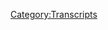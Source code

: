 {{DEFAULTSORT:
    #_TRANSCRIPT_0777:An X-Men Scenario Is Coming
}}{{Transcript
    | title         = [[777: An X-Men Scenario Is Coming]]
    | caption       = [https://knowledgefight.libsyn.com/777-an-x-men-scenario-is-coming Listen to this episode on Libsyn]
    | episodeNumber = [[777: An X-Men Scenario Is Coming|777]]
    | length        = 01:27:40
}}

{{MessageBox
    | header     = Warning: Bot Generated Content
    | text       = This transcript was automatically generated by transcription software and likely contains many mistakes and misattributions. Please check the audio for definitive quotes, attribution, and context.
    | image      = N3yvass4myg91.webp
    | imagewidth = 50px
    | id         = warning
}}

{{TranscriptBlock
    | name      = Theme Song
    | timestamp = 00:00:04.000
    | text      = Red Alert. Red alert. Red alert. Red Alert acknowledged five days. Damn, Jordan wedding knowledge parties.com It's time to pray. I have great respect for knowledge like knowledge. I'm sick of them posing as if they're the good guys Shang V or the bad guy knowledge. Dan and Jordan knowledge fight need money Andy and Sandy are stopping Andy and Pam handy in Kansas. And Kansas surely are. Huge fan. I love your work. Knowledge. Knowledge fight.com.
}}

{{TranscriptBlock
    | name      = Dan
    | timestamp = 00:00:59.000
    | text      = Everybody welcome back knowledge. I'm Jordan. We're a couple dudes sit around worship at the altar of saline and talk a little bit about Alex Jones.
}}

{{TranscriptBlock
    | name      = Jordan
    | timestamp = 00:01:07.000
    | text      = Oh, indeed. We are Dan Jordan.
}}

{{TranscriptBlock
    | name      = Dan
    | timestamp = 00:01:09.000
    | text      = Jordan, I have a quick question for you. It's up.
}}

{{TranscriptBlock
    | name      = Jordan
    | timestamp = 00:01:12.000
    | text      = What's bright spot today?
}}

{{TranscriptBlock
    | name      = Dan
    | timestamp = 00:01:12.000
    | text      = My bright spot today is sour patch strawberries. I didn't know they existed until the other day. They might be something new, but I'm not sure. Pretty good.
}}

{{TranscriptBlock
    | name      = Jordan
    | timestamp = 00:01:22.000
    | text      = Sour Patch strawberry. Oh, I that's a different thing. I thought it was like a strawberry flavor. No, this is a it's in the shape of a strawberry. Yes. Yes. Now I'm understanding.
}}

{{TranscriptBlock
    | name      = Dan
    | timestamp = 00:01:33.000
    | text      = I do not like Sour Patch Kids. Sure. I've never been a fan of them. When I used to work at the movie theater for a mate. Columbia. We had Sour Patch Kids, and Sour Patch watermelons. And the Sour Patch watermelons were fantastic. Right? Right. It worked great. I don't know what it is. Maybe it's a little less sour or whatever. But man, they were the shit. I would steal so many bags of those. And then they'd go into spoilage. So inventory wouldn't be off. Revealing the tricks of the trade. But yeah, I've always liked the watermelons. And not like the Sour Patch Kids. And now we have another flavor in the mix. Like I said, I don't know if it's new. I've never seen it before. Fantastic. Strawberry. Fantastic.
}}

{{TranscriptBlock
    | name      = Jordan
    | timestamp = 00:02:17.000
    | text      = Whoo. I suspect deeply. I suspect deeply that there is a psychological trigger in you that refuses to allow you to eat children. That regardless of what format they may or may not be in.
}}

{{TranscriptBlock
    | name      = Dan
    | timestamp = 00:02:30.000
    | text      = I don't like gingerbread. Kids. So that's I mean, we got one doubt check it out so far. Right? Ha.
}}

{{TranscriptBlock
    | name      = Jordan
    | timestamp = 00:02:39.000
    | text      = What What kid shaped? I mean, do you eat? You don't even eat animal crackers do I mean I would? Yeah, you wouldn't. You don't have an ethical
}}

{{TranscriptBlock
    | name      = Dan
    | timestamp = 00:02:49.000
    | text      = if they're put in front of you. Imagine seeking out crackers, but the frosted ones.
}}

{{TranscriptBlock
    | name      = Jordan
    | timestamp = 00:02:57.000
    | text      = Rose Yeah, you think they're gonna be good? And then you eat them and you find yourself disgusted.
}}

{{TranscriptBlock
    | name      = Dan
    | timestamp = 00:03:01.000
    | text      = So what's your bright spot while you're telling me I will check
}}

{{TranscriptBlock
    | name      = Jordan
    | timestamp = 00:03:06.000
    | text      = to see if you would eat but yeah, having a Garbage Patch Kid.
}}

{{TranscriptBlock
    | name      = Dan
    | timestamp = 00:03:09.000
    | text      = That's garbage pail kid. Oh, yeah. series of cards. Those aren't food. They're disgusting.
}}

{{TranscriptBlock
    | name      = Jordan
    | timestamp = 00:03:17.000
    | text      = Did I think there was an evil version?
}}

{{TranscriptBlock
    | name      = Dan
    | timestamp = 00:03:19.000
    | text      = The cabbage patch. Those were the that's what that's okay. Now I get it. Also Nike.
}}

{{TranscriptBlock
    | name      = Jordan
    | timestamp = 00:03:28.000
    | text      = Right. Right. My, my bright spot is little yachties album. I have been a staunch hater of Lil Yachty. Yeah, because I don't appreciate his signature tone. Which is annoying is auto tuned voice is annoying. You picked a weird like, like he's underwater all the time. It annoys me.
}}

{{TranscriptBlock
    | name      = Dan
    | timestamp = 00:03:49.000
    | text      = Well, he was named Yachty. Yeah, he's Yes, exactly. And that's you. You have to be water theme and
}}

{{TranscriptBlock
    | name      = Jordan
    | timestamp = 00:03:53.000
    | text      = he's not a great lyricist. However, what he has done is something crazy out of left field. He has made what by by my estimation is a prog rock album to fuck to which I don't think anybody ever asked for or knew could happen.
}}

{{TranscriptBlock
    | name      = Dan
    | timestamp = 00:04:07.000
    | text      = I think if you go through rushes catalog, you'll find that this has already been done. I
}}

{{TranscriptBlock
    | name      = Jordan
    | timestamp = 00:04:14.000
    | text      = mean, in a reasonable time signature I think is
}}

{{TranscriptBlock
    | name      = Dan
    | timestamp = 00:04:19.000
    | text      = maybe you're just not fucking ambitious.
}}

{{TranscriptBlock
    | name      = Jordan
    | timestamp = 00:04:22.000
    | text      = I'm not gonna fucking to five, four, and I'm just not
}}

{{TranscriptBlock
    | name      = Dan
    | timestamp = 00:04:26.000
    | text      = neil peart sets the rhythm. Possible. Yeah, the
}}

{{TranscriptBlock
    | name      = Jordan
    | timestamp = 00:04:30.000
    | text      = staccato
}}

{{TranscriptBlock
    | name      = Dan
    | timestamp = 00:04:32.000
    | text      = looks fun.
}}

{{TranscriptBlock
    | name      = Jordan
    | timestamp = 00:04:33.000
    | text      = Yeah, it's surprisingly good. I kinda like it. Yeah, I would not I was definitely not going to see that coming from like, I think it was like a tick tock rapper or something.
}}

{{TranscriptBlock
    | name      = Dan
    | timestamp = 00:04:41.000
    | text      = Does it still sound like underwater singing? Yeah,
}}

{{TranscriptBlock
    | name      = Jordan
    | timestamp = 00:04:44.000
    | text      = yeah. But if you're on a prog rock concept album, that makes sense. You're like, Okay, fine. Now now I'm in the You can't be like, Oh, I could definitely see Jay Z. And then hear that and you're like, No, no, no, absolutely not. Not acceptable. No, no. This works. Oh, it works.
}}

{{TranscriptBlock
    | name      = Dan
    | timestamp = 00:05:01.000
    | text      = I'm happy. I'm happy to hear that
}}

{{TranscriptBlock
    | name      = Jordan
    | timestamp = 00:05:03.000
    | text      = I like it. And the other kids shaped foods.
}}

{{TranscriptBlock
    | name      = Dan
    | timestamp = 00:05:05.000
    | text      = I googled it and I didn't find gingerbread kids. And I was thinking of like, the Teddy Grahams, but those aren't kids. Those are not
}}

{{TranscriptBlock
    | name      = Jordan
    | timestamp = 00:05:15.000
    | text      = children, Teddy. So I was thinking of goldfish. And then I was like, No, I ate those as a kid. Those
}}

{{TranscriptBlock
    | name      = Dan
    | timestamp = 00:05:20.000
    | text      = are fairly different. Yeah. There has to be something there's there's got to be something but yeah, I guess I'm Oh, four to
}}

{{TranscriptBlock
    | name      = Jordan
    | timestamp = 00:05:28.000
    | text      = maybe maybe a lot of people don't want to eat kid shaped thing
}}

{{TranscriptBlock
    | name      = Dan
    | timestamp = 00:05:31.000
    | text      = might be. So Jordan today we have an episode to go over. But before we do, let's take a little moment. Say hello to somebody who wants. That's a great idea. So first, Sara, I like you and I love you. And I'm going to do the dishes eventually. Thank you so much. You are now a policy wonk.
}}

{{TranscriptBlock
    | name      = Unknown Speaker
    | timestamp = 00:05:46.000
    | text      = I'm a policy wonk. Thank
}}

{{TranscriptBlock
    | name      = Jordan
    | timestamp = 00:05:47.000
    | text      = you very much.
}}

{{TranscriptBlock
    | name      = Dan
    | timestamp = 00:05:48.000
    | text      = I relate to that. What about the dishes? Good luck. Next corner, my pal my homeboy my rotten soldier. My sweet cheese. My good time. Boy. Thank you so much. You are now policy walk. I'm a policy.
}}

{{TranscriptBlock
    | name      = Jordan
    | timestamp = 00:05:59.000
    | text      = Thank you very much.
}}

{{TranscriptBlock
    | name      = Dan
    | timestamp = 00:06:00.000
    | text      = Next also bat is did nothing wrong. Thank you so much. You are now policy walk.
}}

{{TranscriptBlock
    | name      = Alex Jones
    | timestamp = 00:06:04.000
    | text      = I'm a policy wonk. Thank
}}

{{TranscriptBlock
    | name      = Jordan
    | timestamp = 00:06:05.000
    | text      = you very much.
}}

{{TranscriptBlock
    | name      = Dan
    | timestamp = 00:06:06.000
    | text      = I'm very self conscious. I don't think I know how to pronounce that guy's name.
}}

{{TranscriptBlock
    | name      = Jordan
    | timestamp = 00:06:10.000
    | text      = I don't know who that guy is. is a an old time statesman
}}

{{TranscriptBlock
    | name      = Dan
    | timestamp = 00:06:13.000
    | text      = by next smooth Dan arc. Thank you so much. You are now a policy wonk.
}}

{{TranscriptBlock
    | name      = Unknown Speaker
    | timestamp = 00:06:18.000
    | text      = I'm a policy wonk. Thank
}}

{{TranscriptBlock
    | name      = Jordan
    | timestamp = 00:06:19.000
    | text      = you very much.
}}

{{TranscriptBlock
    | name      = Dan
    | timestamp = 00:06:20.000
    | text      = Thank you and John Williams composing anthems of rage every time Alex play Star Wars music. Thank you so much. You are now policy wonk.
}}

{{TranscriptBlock
    | name      = Unknown Speaker
    | timestamp = 00:06:27.000
    | text      = I'm a policy wonk,
}}

{{TranscriptBlock
    | name      = Jordan
    | timestamp = 00:06:28.000
    | text      = thank you very much.
}}

{{TranscriptBlock
    | name      = Dan
    | timestamp = 00:06:29.000
    | text      = And we got a couple of technocrats in the mix here, Jordan. So first, off the plumber, always fixing the pipes. Thank you so much. You're now a technocrat. And Nick, this is officially the most creative way I've told you to eat shit. I win. Thank you so much. You're now a technocrat.
}}

{{TranscriptBlock
    | name      = Alex Jones
    | timestamp = 00:06:44.000
    | text      = I'm a policy wonk. I have risen above my enemies. I might quit tomorrow, actually. Just gonna take a little break now. A little breaky for me. And then we're going to come back. And I'm going to start the show over. But I'm the devil. I gotta be daring all their Fuck you. Fuck you. I got plenty of words for you. But at the end of the day, Fuck you and your new world order. And fuck the horse she wrote in on and all your shit. Maybe today's broadcast. Maybe I'll just be gone a month, maybe five years. Maybe I'll walk out of here tomorrow. And you never see me again. That's really what I want to do. I never want to come back here again. I apologize to the crew and the listeners yesterday that I was legitimately having breakdowns on air. I'll be better tomorrow.
}}

{{TranscriptBlock
    | name      = Dan
    | timestamp = 00:07:39.000
    | text      = I doubt it. Oh, so Jordan today, we have an episode to go over. And it has nothing to do with free speech system. Interesting. It has nothing to do.
}}

{{TranscriptBlock
    | name      = Jordan
    | timestamp = 00:07:52.000
    | text      = I'm sorry, I normally don't know this, but I can't not know. His podcast is already over.
}}

{{TranscriptBlock
    | name      = Dan
    | timestamp = 00:07:57.000
    | text      = Wow. So Alex had a little bit of a bankruptcy hearing. And as it turns out, maybe what he was doing was a very obvious ruse to get around bankruptcy and stuff. His podcast is defunct for the time being Alex Jones live is dead. Oh. That was we're not gonna get that painting show. That was
}}

{{TranscriptBlock
    | name      = Jordan
    | timestamp = 00:08:25.000
    | text      = like a farm to table meal is what that was that went straight from creation to death and dismemberment and and eventually eating in our in our plates. That's what it was.
}}

{{TranscriptBlock
    | name      = Dan
    | timestamp = 00:08:34.000
    | text      = I don't know how I feel. I mean, obviously, I always love to see schemed blow ups. But at the same time, I wanted that painting show. And I even I even sort of spiritually called it. Last episode, I was like, I got burned by I know. He said wars soldier. Now I got burned by this, but maybe it'll come back once. They've figured once
}}

{{TranscriptBlock
    | name      = Jordan
    | timestamp = 00:08:55.000
    | text      = the heap dies down, maybe come back with a slightly better version of the same exact plan to get around bankruptcy.
}}

{{TranscriptBlock
    | name      = Dan
    | timestamp = 00:09:02.000
    | text      = I will say it was a little bit noted notable that there weren't any terms of service on the page. You know, maybe it was a little bit obvious in his scheming
}}

{{TranscriptBlock
    | name      = Jordan
    | timestamp = 00:09:16.000
    | text      = said that it was in no way related to free speech systems. That is a legally binding contract. Sure.
}}

{{TranscriptBlock
    | name      = Dan
    | timestamp = 00:09:22.000
    | text      = And we take liars at their word. And I mean, tip of the cap
}}

{{TranscriptBlock
    | name      = Jordan
    | timestamp = 00:09:31.000
    | text      = they couldn't possibly have thought it would have. I'm amazed that I bet they're surprised it lasted as long as it did three episodes. Yeah, I bet. I bet they were like, Hey, nice. So we got three episodes by
}}

{{TranscriptBlock
    | name      = Dan
    | timestamp = 00:09:41.000
    | text      = we did the one that we covered first with Mike Adams. And then Pete Santilli ended the one with Joel Skousen that we skipped. Right and then Matt Baker. That's it. I
}}

{{TranscriptBlock
    | name      = Jordan
    | timestamp = 00:09:53.000
    | text      = think as far as a podcast goes, that's what you want, as your legacy
}}

{{TranscriptBlock
    | name      = Dan
    | timestamp = 00:09:58.000
    | text      = all falling up. He's no climax no rise.
}}

{{TranscriptBlock
    | name      = Jordan
    | timestamp = 00:10:04.000
    | text      = Nope. A you know a lot of people like roller coasters, but some people like to be tossed down a bottomless hole.
}}

{{TranscriptBlock
    | name      = Dan
    | timestamp = 00:10:10.000
    | text      = I'm holding out hope that we will get that painting show. Yeah, that's the
}}

{{TranscriptBlock
    | name      = Jordan
    | timestamp = 00:10:14.000
    | text      = only thing I've ever really wanted honestly true. I didn't know I wanted it. But once he knew.
}}

{{TranscriptBlock
    | name      = Dan
    | timestamp = 00:10:20.000
    | text      = Yep. So anyway, I figured that there's a lot of news going on. And there's a lot of maybe news that borders on some weirdness. Sure. So I thought we got to get another perspective on this news. Okay. And thankfully, our old friends where Carrie got some insights into things such as balloons such
}}

{{TranscriptBlock
    | name      = Jordan
    | timestamp = 00:10:43.000
    | text      = as Chinese balloon UFO being shut down all over the place.
}}

{{TranscriptBlock
    | name      = Dan
    | timestamp = 00:10:47.000
    | text      = Yes. Oh, I decided that I was going to check in and see what's going on with her. See if she had some, some news. It turns out because I've
}}

{{TranscriptBlock
    | name      = Jordan
    | timestamp = 00:10:55.000
    | text      = been hearing a lot of confusion from people the government hasn't they haven't said much. You know, they said they shut down a spy balloon, right? And then they also shut down three other things, but from what I'm hearing, maybe it was just some other shit that people had up there. I don't know.
}}

{{TranscriptBlock
    | name      = Dan
    | timestamp = 00:11:10.000
    | text      = Don't expect clarity. Okay. But Carrie is a regular guest on a show called the Dark outpost, which is a show of nonsense bullshit. That is on I think four hours, maybe three or four hours Monday through Friday or maybe Monday through Saturday. I'm not entirely sure. Sure. Jim Fetzer is a weekly guest on the show. So you know they're doing
}}

{{TranscriptBlock
    | name      = Jordan
    | timestamp = 00:11:34.000
    | text      = good course. Yeah, it's not the it's not the light place. It's the dark place.
}}

{{TranscriptBlock
    | name      = Dan
    | timestamp = 00:11:39.000
    | text      = Very, very dark outpost. Also, one of the things that drew my attention to this was that the second episode that we're gonna go over, we're gonna talk about two appearances of Okay, on this on this episode. The second one? Yeah, who else was on that episode? Dr. Marbles? What? Yeah, Dr. Marbles Dr. Marbles and Kerry Cassidy were on the same episode of The Dark outpost these things are so much closer than than it appears if she
}}

{{TranscriptBlock
    | name      = Jordan
    | timestamp = 00:12:06.000
    | text      = if she suddenly is like, you know, I met this new guy. His name is Dr. Group. He's got a
}}

{{TranscriptBlock
    | name      = Dan
    | timestamp = 00:12:13.000
    | text      = group doctor, Dr. Group is way closer to that area now with his peers drinking
}}

{{TranscriptBlock
    | name      = Jordan
    | timestamp = 00:12:18.000
    | text      = that sort of say, you know, I feel like we could have a full on crossover event. Well,
}}

{{TranscriptBlock
    | name      = Dan
    | timestamp = 00:12:23.000
    | text      = I don't think Dr. groups coming back on Info Wars. That's fair. I think he might have, he might have severed that connection. We started
}}

{{TranscriptBlock
    | name      = Jordan
    | timestamp = 00:12:30.000
    | text      = it was a good idea. It was a good idea. It was a good idea for both parties.
}}

{{TranscriptBlock
    | name      = Dan
    | timestamp = 00:12:34.000
    | text      = Alex can tolerate rationalize a whole lot of stuff but like telling the audience drink piss.
}}

{{TranscriptBlock
    | name      = Jordan
    | timestamp = 00:12:39.000
    | text      = Oh, no. I'll promote a guy who says get a little Ebola to kill your Ebola before I promote a guy who says drink it pisses even Okay,
}}

{{TranscriptBlock
    | name      = Dan
    | timestamp = 00:12:47.000
    | text      = well, we pretend that Ebola thing didn't happen. We do. So the dark outpost Yes. The hosts don't talk really at all.
}}

{{TranscriptBlock
    | name      = Jordan
    | timestamp = 00:12:56.000
    | text      = Interesting. Interesting choice. Yeah, that is an interesting choice for hosting a show.
}}

{{TranscriptBlock
    | name      = Dan
    | timestamp = 00:13:00.000
    | text      = There's a fella and a lady who are the hosts. And yeah, they do not make themselves apparently
}}

{{TranscriptBlock
    | name      = Jordan
    | timestamp = 00:13:07.000
    | text      = they earned names.
}}

{{TranscriptBlock
    | name      = Dan
    | timestamp = 00:13:11.000
    | text      = Not to me, lady. I mean, we explore the Show More is a wacky Wednesday option, then maybe learn their names. But for now, they say so little that it would not even be relevant to know their names. They have carry on to, as Alex would say, cover the waterfront. And in this first time that she's on, there's a bit of talk about a war with China Sherif, that is obviously something that has been planned for a long time. It's really just a ruse. Okay, right. This has to do with the balloon, the balloon, the balloon, the balloon
}}

{{TranscriptBlock
    | name      = Jordan
    | timestamp = 00:13:51.000
    | text      = is the key to the war with China. Yes, that has been planned for a while. I believe
}}

{{TranscriptBlock
    | name      = Dan
    | timestamp = 00:13:54.000
    | text      = that this episode is from February 7. And then the other ones, the 14th. I believe those are the dates. So the balloon was a bit hotter at this point. And here's what we know.
}}

{{TranscriptBlock
    | name      = Penny L.A. Shepard
    | timestamp = 00:14:06.000
    | text      = So you wrote a fabulous Expo say on this Chinese balloon? Would you like to tell us that?
}}

{{TranscriptBlock
    | name      = Penny L.A. Shepard
    | timestamp = 00:14:16.000
    | text      = Well, okay, yes. I have to say that. The in essence, it's very likely not a Chinese balloon. Okay. It's a lot of my sources are have been telling me that it's American made. It's a DARPA product. And strangely, I think that there is some collusion maybe with GE, from China. So it is going along with the the sort of pantomime the facade. And all of this leads to this idea that we should be, they want us to be at war with China,
}}

{{TranscriptBlock
    | name      = Dan
    | timestamp = 00:14:56.000
    | text      = right? So the dark element So the deep state right, what have you, right? Well, they want to get into this long planned war with China. Right? And GE is on board, right? So
}}

{{TranscriptBlock
    | name      = Jordan
    | timestamp = 00:15:09.000
    | text      = they could I mean, based on what you're describing, just say we are fighting a war now there is no need for a balloon. No need for a balloon whatsoever. You have the key players to just be like, hey, war began. There. Now. That is
}}

{{TranscriptBlock
    | name      = Dan
    | timestamp = 00:15:23.000
    | text      = one thing is is that's the thing they can do. Yeah. Or even if she is on board, then you could just have a far more hostile provocation. Yeah, totally. Or there's all kinds there's all kinds of options that would be much sure a path to the goal.
}}

{{TranscriptBlock
    | name      = Jordan
    | timestamp = 00:15:39.000
    | text      = I mean, if the plan is to start a war, then you can just start a war if you are the leader of a nation, you can be like I fire a war at
}}

{{TranscriptBlock
    | name      = Dan
    | timestamp = 00:15:48.000
    | text      = you, sir. You need causes belly, I understand you
}}

{{TranscriptBlock
    | name      = Jordan
    | timestamp = 00:15:51.000
    | text      = may need that. But even then, an Arab little balloon is not going to get the American we live through nine fucking 11 And you're gonna start a war over a balloon. Fuck that noise. It was pretty weird. Get out of here pretty well, not a Jets, no war over balloons.
}}

{{TranscriptBlock
    | name      = Dan
    | timestamp = 00:16:06.000
    | text      = So that's one theory, though, you know that. She is on board, which is trying to do this pantomime in order to start a war. But there's other there's other theories too.
}}

{{TranscriptBlock
    | name      = Penny L.A. Shepard
    | timestamp = 00:16:16.000
    | text      = So what's really going on? I do think it's interesting Kim Gauguin, and you may who know who she is, Dr. Paul Gauguin, you know, she is saying that what it really is, is the deep state surveying a certain going over to Glacier National Park like they don't they can't go there any other time. But nonetheless, we're using a balloon that they're going to actually go through a portal, which is believed this is actually the kind of technology and the reality of our world. That's what I'll link through to the sun that portal air, I guess a through line to Earth now CERN is doing this kind of thing all the time, all their lives. A lot of people don't know this, but linear accelerators are able to open portals as well. So anywhere you have on earth a linear accelerator, Brookhaven, I think it's called Brookhaven lab starts with the word Brook. And I think it's over in maybe Massachusetts, or somewhere like that. is very well known for opening portals, which isn't sweat
}}

{{TranscriptBlock
    | name      = Jordan
    | timestamp = 00:17:29.000
    | text      = the details. Yeah, it doesn't seem to be as important. As you might imagine, for Portal opening. I
}}

{{TranscriptBlock
    | name      = Dan
    | timestamp = 00:17:34.000
    | text      = think if I were convinced that someplace was notorious for opening portals, I know what state it was in and maybe know the name of it. I mean, it would be a very central part of it.
}}

{{TranscriptBlock
    | name      = Jordan
    | timestamp = 00:17:45.000
    | text      = Here's the thing. We've all known about this. We've all known that linear accelerators open portals all the time. We've known about this since the 80s. If you get a proton up to 88 miles per hour, all right, jigowatts. We'll get in a portal. Um,
}}

{{TranscriptBlock
    | name      = Dan
    | timestamp = 00:18:02.000
    | text      = I think that you should probably distinguish between linear particle accelerators and linear accelerators, which are used to treat kids. But yeah, so we got a portal under the sun, we got a portal of the Sun unclear what the point of that would be some to die immediately.
}}

{{TranscriptBlock
    | name      = Jordan
    | timestamp = 00:18:19.000
    | text      = I mean, because you gotta get the energy from the sun. It makes it so you know, like, I said, Okay, so we've got, we've got this whole stove thing going on, right? Everybody's all mad about that they should be doing is opening portals to the surface of the sun. That'll lead everything instantly, right? Don't worry.
}}

{{TranscriptBlock
    | name      = Dan
    | timestamp = 00:18:35.000
    | text      = I imagine what you're picturing is there's a portal and you take a plug through it, and you plug into the net. You bring it back. I feel like that works. generator in the form of the sun. Maybe it's true. Yeah, maybe. I don't know.
}}

{{TranscriptBlock
    | name      = Jordan
    | timestamp = 00:18:50.000
    | text      = I do feel like that's what she's saying is that it's an energy. It's an energy thing. Right. You have to open a portal to the sun to get energy out of it. Now
}}

{{TranscriptBlock
    | name      = Dan
    | timestamp = 00:18:57.000
    | text      = to be honest, I don't know. Okay, I think it might be a evil aliens coming through the portal writing. Okay, that could be but I don't know who's on the sun. I want to
}}

{{TranscriptBlock
    | name      = Jordan
    | timestamp = 00:19:07.000
    | text      = establish this with all peoples of all conspiracies whatsoever. Alien or no, you just can't step on a star. You just can't do it. No stepping on stars anywhere in the Universe. No star can be stepped on. It just can't be stepped on.
}}

{{TranscriptBlock
    | name      = Dan
    | timestamp = 00:19:22.000
    | text      = Right? Yeah. Well, fine. But I would also like to establish a ground rule where everything has to have a reason. Sure. He clearly stated why are we opening this portal to the sun? Right? Because it could be energy. Yeah, I mean, it seems it seems intuitive that it would be well we don't know exactly. But we do know where this Intel is coming from. Okay. And you'll never guess
}}

{{TranscriptBlock
    | name      = Penny L.A. Shepard
    | timestamp = 00:19:45.000
    | text      = she's getting all our information. She said repeatedly from Valiant Thor, who's of the new season who came to our planet and talked to Eisenhower many many years ago. Or and he still is he still on are going for it. I don't believe so I believe he's also in on Venus but I think there's a you know, there's there's a way that higher dimensional entities if you want to call them that, such as a Thor can, or just, you know, individuals who have like if the Newseum would probably be a 60 being can communicate directly with a human being okay through telepathy and so on. So apparently she's got telepathic and she says she goes to Venus and so on so forth. That's her deal. Okay. I realized that some people are gonna think This is ludicrous. But there is some basis in reality for some of this information.
}}

{{TranscriptBlock
    | name      = Dan
    | timestamp = 00:20:44.000
    | text      = Base isn't reality for some of this information, Jordan.
}}

{{TranscriptBlock
    | name      = Jordan
    | timestamp = 00:20:47.000
    | text      = But her saying that is her deal. That's her deal that got me the strength. That No, I listen, before we broke any argument. That is her deal.
}}

{{TranscriptBlock
    | name      = Dan
    | timestamp = 00:20:58.000
    | text      = That's her deal. That's her chi telepathically connected minutia. So
}}

{{TranscriptBlock
    | name      = Jordan
    | timestamp = 00:21:00.000
    | text      = let's just get that out of the way.
}}

{{TranscriptBlock
    | name      = Dan
    | timestamp = 00:21:02.000
    | text      = Right. So that question from the host might give you some indication of why I didn't know their names. Yeah, it's valiant Thor still on Earth.
}}

{{TranscriptBlock
    | name      = Jordan
    | timestamp = 00:21:14.000
    | text      = Still on Earth? That's a great follow that is essentially be very like has
}}

{{TranscriptBlock
    | name      = Dan
    | timestamp = 00:21:21.000
    | text      = the the the the, the notion that that would be your question after someone tells you that it's possible that these balloons and stuff are in order to go to Glacier National Park and open a portal to the Sun ship? And this is information coming from the Venusian who spoke to Eisenhower, but his name was valiant Thor. And your question is, is he still on Earth? It kind of misses a lot of the point.
}}

{{TranscriptBlock
    | name      = Jordan
    | timestamp = 00:21:47.000
    | text      = It's, it's the this is the Good Morning America of conspiracy theories. That's like, that's like a Kelly Ripa like, oh, so the the pandemic spat. Should we wear yellow?
}}

{{TranscriptBlock
    | name      = Dan
    | timestamp = 00:21:59.000
    | text      = Should masks be yellow? Yeah,
}}

{{TranscriptBlock
    | name      = Jordan
    | timestamp = 00:22:00.000
    | text      = exactly.
}}

{{TranscriptBlock
    | name      = Dan
    | timestamp = 00:22:01.000
    | text      = I think I'm not gonna be that benign on it. Because Jim Fetzer is a regular guest on this fucking show. That's fair. And I think anybody who talks to him a second time isn't in law enforcement. Yeah, I suspect you're
}}

{{TranscriptBlock
    | name      = Jordan
    | timestamp = 00:22:15.000
    | text      = not wrong. You're not wrong.
}}

{{TranscriptBlock
    | name      = Dan
    | timestamp = 00:22:18.000
    | text      = So this war with China that's going to come is of course, predestined to or something? Sure. But there's gonna be sides that are taken, okay. In this world, not just America versus China. No, no, but there's going to be people who side with China people with the US. Okay.
}}

{{TranscriptBlock
    | name      = Penny L.A. Shepard
    | timestamp = 00:22:35.000
    | text      = The thing is saying that this so called war with China, and China will be backed by Iran. And Russia will be on the side of the US. So let's get our plates are stacked. Okay. So Russia, for them, is already actually on the side, not of the deep state part of the US. But the side that Trump and the white hats are, are in control of which includes SpaceForce, as you can appreciate,
}}

{{TranscriptBlock
    | name      = Dan
    | timestamp = 00:23:06.000
    | text      = I can appreciate, look, so the notion here is that China and Iran will be allied, which is believable enough like Iran wants to join the BRICS group. Yeah. So it's a smart move for them. Yeah. And Russia rest America. That's fucking Russia is gonna side with the US, which is actually already the case. Oh, that makes sense. Because the Patriots and what have you, Putin is aligned with them. Yeah. And what she's actually really expressing is just that they all love Putin.
}}

{{TranscriptBlock
    | name      = Jordan
    | timestamp = 00:23:35.000
    | text      = Yeah, it does feel like what they are saying is we would rather Putin run things then. Yeah, our government 100%
}}

{{TranscriptBlock
    | name      = Dan
    | timestamp = 00:23:42.000
    | text      = Which, because our real government is aligned with Putin, right. And the fake government that is right, in reality, right in office, right, is adversarial.
}}

{{TranscriptBlock
    | name      = Jordan
    | timestamp = 00:23:53.000
    | text      = They are a tiresome, tiresome. I am very tired. Well,
}}

{{TranscriptBlock
    | name      = Dan
    | timestamp = 00:24:01.000
    | text      = yeah. I think I think it's less tiring when you kind of just see, like, oh, what you're articulating here is that you side with Putin, you like Putin a lot.
}}

{{TranscriptBlock
    | name      = Jordan
    | timestamp = 00:24:13.000
    | text      = Yeah. And you're willing to overlook all the murder. Sure.
}}

{{TranscriptBlock
    | name      = Dan
    | timestamp = 00:24:17.000
    | text      = And one of the issues though, is the Biden is a puppet of the CCP, the Chinese Communist Party.
}}

{{TranscriptBlock
    | name      = Jordan
    | timestamp = 00:24:23.000
    | text      = The the Alliance's here are so confusing
}}

{{TranscriptBlock
    | name      = Dan
    | timestamp = 00:24:27.000
    | text      = China and Iran right now. That
}}

{{TranscriptBlock
    | name      = Jordan
    | timestamp = 00:24:29.000
    | text      = one that one I'm fine with that wouldn't make sense. They are over here on strong footing
}}

{{TranscriptBlock
    | name      = Dan
    | timestamp = 00:24:33.000
    | text      = by the fake US government as a puppet of the CCP,
}}

{{TranscriptBlock
    | name      = Jordan
    | timestamp = 00:24:37.000
    | text      = right? I'm struggling with that one. Why
}}

{{TranscriptBlock
    | name      = Dan
    | timestamp = 00:24:38.000
    | text      = be? Oh, over here is the real us. That is like Trump and 107. Who is JFK Jr. CH CH and they are involved with Putin. Right? Okay. And they're the good guys. Right?
}}

{{TranscriptBlock
    | name      = Jordan
    | timestamp = 00:24:53.000
    | text      = Right. Okay, so
}}

{{TranscriptBlock
    | name      = Dan
    | timestamp = 00:24:55.000
    | text      = to understand how you get there. Now, let me throw a wrench in Hey, where does she stand? This is mind blowing.
}}

{{TranscriptBlock
    | name      = Penny L.A. Shepard
    | timestamp = 00:25:07.000
    | text      = Okay, so they're deals with making tons of money from the CCP from China, such that Biden became their puppet, okay. And he also became the puppet of what we call the New World Order. So China, the CCP, and the new world order are perfectly intertwined. However, there's a portion of China, at least there appears to be that may involve some of the Chinese elders, it involves G. And it involves basically the what is called the Alliance, okay, some people call it the Alliance, which involves, again, the players that want to see peace on earth. Apple is much more egalitarian system, let's say, where human freedoms are preserved, as opposed to the opposite, which the CCP is notorious for. Yeah.
}}

{{TranscriptBlock
    | name      = Dan
    | timestamp = 00:26:04.000
    | text      = Wait, this is quite Arendt.
}}

{{TranscriptBlock
    | name      = Jordan
    | timestamp = 00:26:05.000
    | text      = Wait, wait, wait, wait. So she is actively against his own party while he's with that made him dictator for lies with
}}

{{TranscriptBlock
    | name      = Dan
    | timestamp = 00:26:12.000
    | text      = the elders and the Alliance? They want human freedom, right? And what have you, right? There's like this resistance within Sure. Sure. And it happens to involve the dictator, right? Who's been the head of the CCP since like, 2012.
}}

{{TranscriptBlock
    | name      = Jordan
    | timestamp = 00:26:30.000
    | text      = See, the thing about him is that the CCP is him. We're like, hey, let's give this man infinite power and extend his power until he dies. Which, who knows if we're gonna let that happen? Yeah. So
}}

{{TranscriptBlock
    | name      = Dan
    | timestamp = 00:26:45.000
    | text      = the CCP and she might as well be synonymous. Yeah, they might just say he terms of being a power entity.
}}

{{TranscriptBlock
    | name      = Jordan
    | timestamp = 00:26:50.000
    | text      = That thing she says is what CCP does. That's how it works. That's just how it works. I don't even understand
}}

{{TranscriptBlock
    | name      = Dan
    | timestamp = 00:26:57.000
    | text      = what the goal is here in terms of like trying to rehab she for the Patriots.
}}

{{TranscriptBlock
    | name      = Jordan
    | timestamp = 00:27:04.000
    | text      = Even then it's like so so then. So is that so then she is secretly working against his
}}

{{TranscriptBlock
    | name      = Dan
    | timestamp = 00:27:10.000
    | text      = own party, with the elders and the Alliance?
}}

{{TranscriptBlock
    | name      = Jordan
    | timestamp = 00:27:14.000
    | text      = Yeah. So then she is, then the CCP is a false flag.
}}

{{TranscriptBlock
    | name      = Dan
    | timestamp = 00:27:24.000
    | text      = I mean, this is tiring. It's tiring. Yeah. Yes. The other stuff wasn't so tired. I spoke too soon. Yeah. So we actually only have one more clip from this first appearance, because there's not not a ton
}}

{{TranscriptBlock
    | name      = Jordan
    | timestamp = 00:27:37.000
    | text      = because I didn't have much going. I got bored. Yeah, no fair.
}}

{{TranscriptBlock
    | name      = Dan
    | timestamp = 00:27:41.000
    | text      = But this, this is interesting. We touch on the issue of the vaccine, okay, and what it's doing, alright. Okay. And this, if true, quite scary.
}}

{{TranscriptBlock
    | name      = Penny L.A. Shepard
    | timestamp = 00:27:51.000
    | text      = Unfortunately, the article doesn't really go into the deep, you know, the deep, secret information that I do, they don't go into that area. So they don't really understand what they're talking about, like where it all leads. But the end result is they at least know that it's surveilling you from the inside the vaccine takes away your personal freedom. They decide at that point, this deep state just like with the monetary system that they want to roll out, they can tell where you spend your money, where you spend your time how your body is reacting to their experiment, which was COVID-19, right? So they needed to track all the bodies but luciferase, I'm sorry, as it's called. And the smart dust that is in the backs, was also put there to surveil you in these ways. Okay. And these various companies are simply facilitators in some cases, sometimes they're extremely active. You can imagine Oracle and some of the usual suspects are all involved, you know, getting contracts with the deep state. So that when we look at the whole COVID debacle, and takeover of our bodies to link us to the board, which is also called Homo board, Genesis named courtroom good name on some legal basis name, which is you know, just like the Star Trek, Borg, uh huh. This is the AI Okay, and it is an AI that is off planet who
}}

{{TranscriptBlock
    | name      = Dan
    | timestamp = 00:29:23.000
    | text      = Okay, so yeah, there's the vaccine is to track us and control us from within which is great. But then we get to the Bork thing, right, which is fun. Yeah, that is enjoyable. So the argument is essentially that the vaccine the mRNA sure changes people's DNA to the point where they're no longer human sure now they're not legally classified as not at all their board their homo Borg Geneva home or board Genesis yeah, great name. Sure. And that means they don't have the same rights as humans. And and all this
}}

{{TranscriptBlock
    | name      = Jordan
    | timestamp = 00:29:59.000
    | text      = but isn't it all of US
}}

{{TranscriptBlock
    | name      = Dan
    | timestamp = 00:30:01.000
    | text      = everyone got vaccinated? Sure parent we don't have rights. I mean, Fair enough, fair enough. Oh, do we lose even more rights when we get booster? Oh,
}}

{{TranscriptBlock
    | name      = Jordan
    | timestamp = 00:30:07.000
    | text      = that's a terrible idea. I'm
}}

{{TranscriptBlock
    | name      = Dan
    | timestamp = 00:30:08.000
    | text      = just making that part up. It's not part of their conspiracy. Anyway, this comes from a guy named Todd calendar who just made the calendar I just made it up.
}}

{{TranscriptBlock
    | name      = Jordan
    | timestamp = 00:30:17.000
    | text      = I am I I need from my sci fi weirdos, I need them to have something more impressive than real life. You know, like a med bed. I get that it's a space technology that we can't possibly understand. He regrows limbs totally the whole trick, right? Yeah, but I know that an mRNA vaccine is made because we have the gene editing tool CRISPR which allows us to reform certain things at a molecular level you know, that's fucking amazing. We can do that. And you're gonna come at me with they've got smart dust fuck off.
}}

{{TranscriptBlock
    | name      = Dan
    | timestamp = 00:30:54.000
    | text      = Oh turns us into hobo Borg? No, we can
}}

{{TranscriptBlock
    | name      = Jordan
    | timestamp = 00:30:57.000
    | text      = adjust the very building blocks of life you give us credit for that shit and make up something better
}}

{{TranscriptBlock
    | name      = Dan
    | timestamp = 00:31:02.000
    | text      = yeah, the the Tod calendar sure claimed that this was based on a published paper from NASA's Langley Research Center NASA's Langley Research Center hmm yeah and USA Today reached out to Langley Research Center and the person said, quote, there's there is zero truth to these wacky claims. The paper doesn't exist. They didn't ever did research on this stuff. And it's all just this weirdo made something up and how it's really popular among space weirdos.
}}

{{TranscriptBlock
    | name      = Jordan
    | timestamp = 00:31:37.000
    | text      = I'm not saying but I'm just not going to trust I'm not going to trust somebody named calendar first.
}}

{{TranscriptBlock
    | name      = Dan
    | timestamp = 00:31:45.000
    | text      = Marie calendar. You're gonna trust her for some pies? Not yet.
}}

{{TranscriptBlock
    | name      = Jordan
    | timestamp = 00:31:47.000
    | text      = I'm gonna need to I'm gonna need to confirm it. I'm going to need to confirm it with someone else. I just don't trust calendar.
}}

{{TranscriptBlock
    | name      = Dan
    | timestamp = 00:31:52.000
    | text      = Oh vouch for the pie.
}}

{{TranscriptBlock
    | name      = Jordan
    | timestamp = 00:31:53.000
    | text      = Okay, fair enough. I
}}

{{TranscriptBlock
    | name      = Dan
    | timestamp = 00:31:53.000
    | text      = think I feel like my mom, Marie Kondo.
}}

{{TranscriptBlock
    | name      = Jordan
    | timestamp = 00:31:56.000
    | text      = Now we don't know.
}}

{{TranscriptBlock
    | name      = Dan
    | timestamp = 00:31:59.000
    | text      = So, yeah, we're Borg. Right?
}}

{{TranscriptBlock
    | name      = Jordan
    | timestamp = 00:32:03.000
    | text      = Where's Falleen? Thor and all this though?
}}

{{TranscriptBlock
    | name      = Dan
    | timestamp = 00:32:05.000
    | text      = I only have Thor is on Venus. Sure. But he's not on earth anymore. Is
}}

{{TranscriptBlock
    | name      = Jordan
    | timestamp = 00:32:09.000
    | text      = he cool with us being bored?
}}

{{TranscriptBlock
    | name      = Dan
    | timestamp = 00:32:11.000
    | text      = Probably not. That's fair. I mean, that's why he's talking to this lady who's talking about portal to the sun. That makes sense. I don't actually know exactly. That is one of the problems with object permanence. Yeah, is that like Valley had Thor and the portal to the Sun exist at the same time people are becoming bored.
}}

{{TranscriptBlock
    | name      = Jordan
    | timestamp = 00:32:27.000
    | text      = Stu has to also interact with that he has an opinion. He can't I mean, the very least valiant Thor is like Oh, I'm glad Eisenhower didn't live to see this reached for
}}

{{TranscriptBlock
    | name      = Dan
    | timestamp = 00:32:41.000
    | text      = their snake venom? Yep.
}}

{{TranscriptBlock
    | name      = Jordan
    | timestamp = 00:32:44.000
    | text      = To watch smart dust.
}}

{{TranscriptBlock
    | name      = Dan
    | timestamp = 00:32:45.000
    | text      = So the second appearance comes about this point, there's more UFO talk show. You know, there's been more sightings of things things are shot down out of the sky. Literally. We've got multiple things right. And here's the deal. That's not happening.
}}

{{TranscriptBlock
    | name      = Penny L.A. Shepard
    | timestamp = 00:33:01.000
    | text      = So okay, so swing to the UFOs they're not shooting them down. Okay, this is probably not happening. All right. What they're really doing is sure they're taking shots at them, but they go into dimensional like in a half second. And they can see whatever it is coming at them. Okay, they've gotten you're going to appreciate their technology is at least as good as ours.
}}

{{TranscriptBlock
    | name      = Jordan
    | timestamp = 00:33:26.000
    | text      = No, it cannot be at least as good as
}}

{{TranscriptBlock
    | name      = Penny L.A. Shepard
    | timestamp = 00:33:29.000
    | text      = far as where we can actually go mono mono with the off planet races is that we made deals back in the time of Eisenhower with some of the races with the more negative races and we allowed them to duct weigh about valiant Thor duct people. Okay, children, women, even impregnate women because that's the alien abduction that went on South of the Border big time huge all of those children are now growing up their alien human hybrids Jupiter letting them in at the border they're drawn program to go to the border to cross into the United States. So what we will have in the future is kind of an X Men scenario if you can appreciate that
}}

{{TranscriptBlock
    | name      = Jordan
    | timestamp = 00:34:16.000
    | text      = so they're also they have powers apparently so if I if I as alien human babies if I understand correctly because of deals Eisenhower made with bad aliens Mexican X Men are coming from us. Yes.
}}

{{TranscriptBlock
    | name      = Dan
    | timestamp = 00:34:28.000
    | text      = They're drawn to the border. Yes either. Obvious. Also that does mean the belly and Thor is bad right? She's the one who made the deals with Eisenhower right and she said they made deals with the bad aliens sure of aliens.
}}

{{TranscriptBlock
    | name      = Jordan
    | timestamp = 00:34:45.000
    | text      = I mean, if that's the case, then valiant Thor is at the very least complicit in Eisenhower's deals with the bad elite,
}}

{{TranscriptBlock
    | name      = Dan
    | timestamp = 00:34:49.000
    | text      = right? He barely implores involved in brokering exactly if 100% Yeah, yeah. Also, here's the problem like Eisenhower left office in 1961. So if there was a deal made while he was in office, then the children that were like, initially part of this would be like 60. Yes, they would be about 60. I don't know if it's 60 year old superheroes. I mean,
}}

{{TranscriptBlock
    | name      = Jordan
    | timestamp = 00:35:18.000
    | text      = you don't know you don't know how quickly alien human hybrids age that could be their larval stage. They might still be, they might still be growing underground. could definitely be a grown girl goo situation. Situation. There's a whole swath of Mexican grow gurus heading towards the border. Well, that'd be great. That would be great. Oh, cute. Are you on their team every time every time? Gary's like, oh, he made a deal with the evil ones. It's always a great idea. Like Mexican X Men.
}}

{{TranscriptBlock
    | name      = Dan
    | timestamp = 00:35:48.000
    | text      = I find this difficult. Yeah. Because let's let's I think your theory is fantastic. But let's throw it to the side. Assume Alright, aging is regular normal. Yes, yes. here's the here's the deal. If it weren't, we would notice that there were a bunch of like Benjamin buttons, someone would have to have noticed by now. And that introduces the second problem. If people who are half alien, half human, if they grow at a normal human ratio than they would like someone would have noticed superpowers earlier, right? I mean, it wouldn't be just now
}}

{{TranscriptBlock
    | name      = Jordan
    | timestamp = 00:36:23.000
    | text      = I been here's what's the most accurate thing.
}}

{{TranscriptBlock
    | name      = Dan
    | timestamp = 00:36:26.000
    | text      = It's been what, like 60s 65 years. 62 years, the
}}

{{TranscriptBlock
    | name      = Jordan
    | timestamp = 00:36:31.000
    | text      = most accurate thing in all superhero and X Men movies is whenever the news shows up as a teenager kills hundreds of people. The news is going to be their ban. If a teenager suddenly explodes the
}}

{{TranscriptBlock
    | name      = Dan
    | timestamp = 00:36:43.000
    | text      = fucking news also cover ups.
}}

{{TranscriptBlock
    | name      = Jordan
    | timestamp = 00:36:45.000
    | text      = Sure, sure. But I mean, come on. That's a pretty big cover up. There's 1000s of them. Well, they've
}}

{{TranscriptBlock
    | name      = Dan
    | timestamp = 00:36:51.000
    | text      = covered a valiant Thor making a deal with Eisenhower's. Yeah, we think what they could cover up in the portal of the sun.
}}

{{TranscriptBlock
    | name      = Jordan
    | timestamp = 00:36:57.000
    | text      = That is true. I mean, and frankly, every single linear accelerator creates portal, so they've been covering up so much information
}}

{{TranscriptBlock
    | name      = Dan
    | timestamp = 00:37:05.000
    | text      = covered up a place that might be in Massachusetts, and that's true. So Trump knows about this X Men scenario does. Yep.
}}

{{TranscriptBlock
    | name      = Penny L.A. Shepard
    | timestamp = 00:37:13.000
    | text      = So what we will have in the future is kind of an X Men scenario, if you can appreciate that. Yeah. Trump, no good is my favorite X file. And I'm going to show you that actually, the reason Trump knows all of this, and you have to go back to Nixon, and go back to there's a couple videos out there where 107 I won't say his real name, you know, this time, but you know, who he is, if you if you know, you know,
}}

{{TranscriptBlock
    | name      = Jordan
    | timestamp = 00:37:41.000
    | text      = why, why,
}}

{{TranscriptBlock
    | name      = Penny L.A. Shepard
    | timestamp = 00:37:43.000
    | text      = what are we talking about? And he says Trump was very good friends kind of Nixon was kind of a mentor to Trump when he was young. So he was and Nixon was fully read in on the alien situation. Not only did Nixon Nixon was like Eisenhower's right hand. So when Eisenhower was meeting with those alien races, guess who was there? Nixon. Okay. So when you see that never agree to Columbine, you cannot ignore the fact that Trump knows it all. Okay, so don't go around thinking that he's dumb, or he doesn't know what's going on. Bullshit. He knows the whole thing. So on top of it, that means one of seven knows a whole thing. Okay. And they are the two in essence leaders of the white what we call the white hats, the resistance.
}}

{{TranscriptBlock
    | name      = Dan
    | timestamp = 00:38:34.000
    | text      = So yeah, 107 is JFK Jr. That's what she's, she's teasing her
}}

{{TranscriptBlock
    | name      = Jordan
    | timestamp = 00:38:38.000
    | text      = man. Every time she describes something that is bad. She's like, and that's why Trump and the good guys are doing it. And then it's like, oh, God, that's why we love Nixon. Like, I don't understand how you don't get that all the things that you describe as bad. Are s scribed. correctly to the people you like, I don't I don't understand.
}}

{{TranscriptBlock
    | name      = Dan
    | timestamp = 00:39:03.000
    | text      = And even like, I want to, I want to just throw this out there too. Assuming that, you know, JFK Jr. is one Oh, sure.
}}

{{TranscriptBlock
    | name      = Jordan
    | timestamp = 00:39:12.000
    | text      = Sure. Sure. That's big assumption.
}}

{{TranscriptBlock
    | name      = Dan
    | timestamp = 00:39:14.000
    | text      = But assume let's play that game. Yes. Eisenhower, again, was out of office in 1961. Sure. When he Nixon was his vice president. Yeah. And JFK Jr. was born in November 1960.
}}

{{TranscriptBlock
    | name      = Jordan
    | timestamp = 00:39:30.000
    | text      = I don't know if he would have been around for that period of time. So he wouldn't know you know, but he wouldn't have been around for valley floor. Bringing up dates is a bad idea. That's true. Okay, that's where we all get into trouble. Then they're unhappy were unhappy because then things aren't possible in an unfun way. I was just a regular not possible,
}}

{{TranscriptBlock
    | name      = Dan
    | timestamp = 00:39:52.000
    | text      = but also like to call into question the extent to which Nixon was Trump's mentor.
}}

{{TranscriptBlock
    | name      = Jordan
    | timestamp = 00:40:00.000
    | text      = A I would
}}

{{TranscriptBlock
    | name      = Dan
    | timestamp = 00:40:00.000
    | text      = say strongly against I know there's that picture of him shaking hands with Reagan. Sure everyone is yeah into like a giant thing. Yeah. I didn't know that like every Republican president except for Ford apparently made ushering Trump into office since the 60s Yeah,
}}

{{TranscriptBlock
    | name      = Jordan
    | timestamp = 00:40:19.000
    | text      = you know, personal experience, maybe prophecies not as good as as constant hard work by every president for the past 60 some odd years. Yeah.
}}

{{TranscriptBlock
    | name      = Dan
    | timestamp = 00:40:32.000
    | text      = Yeah. Yeah. They've been really working towards this goal. And yeah, damn it, they've pulled it
}}

{{TranscriptBlock
    | name      = Jordan
    | timestamp = 00:40:37.000
    | text      = off. That's, that's I think that's cutting them a lot short. If you say, Oh, he was prophesied or he was the golden child, or he's the he's the He's God's chosen one that's discounting the effort of a lot of awful men.
}}

{{TranscriptBlock
    | name      = Dan
    | timestamp = 00:40:50.000
    | text      = True. Yeah, it's true. So I just want to I, what is a X Men scenario?
}}

{{TranscriptBlock
    | name      = Jordan
    | timestamp = 00:40:57.000
    | text      = It's an X Men scenario. There's just so many goddamn X Men. That's the scenario. 2x men. All right. Frankly, I am disappointed in her. If they are x men coming from south of the border maximun is right there. It's right there. True. It is right there. Yep. Yep, that's brutal.
}}

{{TranscriptBlock
    | name      = Dan
    | timestamp = 00:41:19.000
    | text      = No, no, no, no, no. No, no. So Carrie had a green shirt.
}}

{{TranscriptBlock
    | name      = Penny L.A. Shepard
    | timestamp = 00:41:28.000
    | text      = I actually had a dream last night, which is very concerning, because in the dream, I was trying to convince my sister not to take the VAX, but it's probably not this version of the VAX. When I when I dream, I dream a lot by the future. So now I'm very concerned that they are going to release something else. There's going to be in a so called need great audio show solution. They're creating another problem. They're doing it right now. Even Tadros. who's head of the, the you know who, right? He has actually announced that he thinks he's got a new concoction out there. That's not what he calls it. So what I call it a bio weapon that is going to be related to the bird flu.
}}

{{TranscriptBlock
    | name      = Dan
    | timestamp = 00:42:14.000
    | text      = Jordan, when you heard her say, Tadros as the leader of the who you rushed your mic to your your face. I know you were gonna say I was gonna say anything. No, no. Are you? Sure? You aren't gonna make a joke about the who? know? Maybe the guests who? I am sure. So yes, you got a prophetic dream that or she was gonna tell her sister not to get to the next Vax to something.
}}

{{TranscriptBlock
    | name      = Jordan
    | timestamp = 00:42:45.000
    | text      = Yeah, yeah. That's, that's a, that's a really riveting dream.
}}

{{TranscriptBlock
    | name      = Dan
    | timestamp = 00:42:52.000
    | text      = And it's a dream, I'm sure will come true. You will advise her sister not to get a vaccine eventually.
}}

{{TranscriptBlock
    | name      = Jordan
    | timestamp = 00:42:58.000
    | text      = Eventually, there will be a new vaccine for a disease we've had for a long time. And she'll be like, No, don't get it.
}}

{{TranscriptBlock
    | name      = Dan
    | timestamp = 00:43:05.000
    | text      = Yeah, sure. I mean, maybe it'll be a breakthrough of some, like previously existing condition. Or there could be another another novel strain of something.
}}

{{TranscriptBlock
    | name      = Jordan
    | timestamp = 00:43:15.000
    | text      = I mean, they're working on vaccines for HIV as we speak, it's possible that one will be mass produced.
}}

{{TranscriptBlock
    | name      = Dan
    | timestamp = 00:43:21.000
    | text      = Yeah, there's a there is a lot of vaccines to tell people not to get so
}}

{{TranscriptBlock
    | name      = Jordan
    | timestamp = 00:43:25.000
    | text      = many smallpox, we're gonna there's a lot of diseases, you don't want to get that we would like to give you a free pass on.
}}

{{TranscriptBlock
    | name      = Dan
    | timestamp = 00:43:33.000
    | text      = So Carrie has some thoughts about the the idea of like the social distancing, self quarantine and self isolating that went on during COVID. And this is this was really bewildering.
}}

{{TranscriptBlock
    | name      = Penny L.A. Shepard
    | timestamp = 00:43:47.000
    | text      = People don't realize this with these bio weapons, in some cases, because of the way the human body is. We have a built in immune system that requires there be an incubation time for the so called virus. All right. So they can they can release it now with a balloon in a specific area. And then it won't show up in population for let whatever the incubation time is three months, maybe. Okay, two months, maybe one month, maybe one week, who knows. All I'm saying is that according to one of my whistleblowers, there's an incubation time. By the way, that's part of the reason why they had to do the lock downs. The lockdown was to allow for the incubation period, so that humans would be kept in space. Because when Okay, when you're out and you're moving around and all the humans are out moving, everything gets released, okay. Feel the resonance, okay. dissipates. They would they didn't want it to dissipate. They wanted to incubate so they had to have this so called lockdown was well, you know, nonsense, and the masks. Just you know what a programming device So that is, you know, shut the fuck up and you know, so on. So. So okay, so just be warned, be warned
}}

{{TranscriptBlock
    | name      = Jordan
    | timestamp = 00:45:09.000
    | text      = to be warned,
}}

{{TranscriptBlock
    | name      = Dan
    | timestamp = 00:45:11.000
    | text      = don't think she knows what an incubation period is,
}}

{{TranscriptBlock
    | name      = Jordan
    | timestamp = 00:45:14.000
    | text      = if you go outside, you will not be sick, right? It dissipates and whatever
}}

{{TranscriptBlock
    | name      = Dan
    | timestamp = 00:45:19.000
    | text      = you've been exposed to and is within your, your body will go away. It'll just as humans all walk around and around other human right,
}}

{{TranscriptBlock
    | name      = Jordan
    | timestamp = 00:45:28.000
    | text      = the field of resonance draws the black bile from your, from your liver, naturally. See, the problem
}}

{{TranscriptBlock
    | name      = Dan
    | timestamp = 00:45:36.000
    | text      = is you're caught up in this germ theory. I don't know cause and effect. Sure, sure. You know,
}}

{{TranscriptBlock
    | name      = Jordan
    | timestamp = 00:45:43.000
    | text      = I mean, I, I think it is a so called virus because it is I think it's called because, yeah.
}}

{{TranscriptBlock
    | name      = Dan
    | timestamp = 00:45:51.000
    | text      = So look, the the deal here, sure, the incubation period is the deal. incubation periods, just like you're exposed to something, and then the time that it takes for symptoms, right to show up. So early on in the pandemic, as you might recall, before we had like really decent and unavailable tests, right. One of the things that was noted and people who were sick was that often it took up to two weeks for symptoms to emerge, right people who had been exposed to somebody who had tested positive,
}}

{{TranscriptBlock
    | name      = Jordan
    | timestamp = 00:46:26.000
    | text      = which was why it was so transmissible is because you would be outside without symptoms around other people. Exactly. And
}}

{{TranscriptBlock
    | name      = Dan
    | timestamp = 00:46:33.000
    | text      = infectious. And so the guidance that was largely given was you should quarantine or self isolate for two weeks, if you had exposure to someone who you knew was positive or tested positive? Because you would know by the end of that time, that the odds are very good that you didn't get it if you don't manifest symptoms within that incubation period. Right. She seems to think that it's like, they needed you to stay sitting in your house. So the eggs could have Yes, I
}}

{{TranscriptBlock
    | name      = Jordan
    | timestamp = 00:47:06.000
    | text      = needed to have a certain type of light on you right at all times in order for the disease to grow. Yeah, I mean, in a sense, she's right. When you do get into a field of resonance, the, the so called virus dissipates. Now, if we use different words, then we could say that when you go out in a large group of people, the virus
}}

{{TranscriptBlock
    | name      = Dan
    | timestamp = 00:47:26.000
    | text      = infects a lot of other people. That doesn't diminish your infection. No, it
}}

{{TranscriptBlock
    | name      = Jordan
    | timestamp = 00:47:30.000
    | text      = does not.
}}

{{TranscriptBlock
    | name      = Dan
    | timestamp = 00:47:32.000
    | text      = It's not like a Ha, I have a total of let's say, the virus is one one whole virus, right? And I have given eight eighths of it to eight different people 1/8 To each different person, right. Therefore, I have none left. We're
}}

{{TranscriptBlock
    | name      = Jordan
    | timestamp = 00:47:49.000
    | text      = we're all we're all less less infected. We have 1/8 of the disease. Exactly. Yeah. Yes. This is how it works. It makes perfect sense for diseases to work like it's math, and that is why we didn't develop medicine for a long time.
}}

{{TranscriptBlock
    | name      = Dan
    | timestamp = 00:48:05.000
    | text      = Also, I'm really disappointed that she seems to have dropped the COVID gives people vampirism subplot. Yeah. That was fun.
}}

{{TranscriptBlock
    | name      = Jordan
    | timestamp = 00:48:13.000
    | text      = She needs to bring that
}}

{{TranscriptBlock
    | name      = Dan
    | timestamp = 00:48:14.000
    | text      = one where the
}}

{{TranscriptBlock
    | name      = Jordan
    | timestamp = 00:48:16.000
    | text      = acknowledge that at one point you said there I think with COVID, you shouldn't have to have a disclaimer. Like those. Those things that run at the end of credits are crimes, you know, those things of all the things you've committed, like, it should be like, February 14 21, flagrantly wrong. Exactly. Vampires. Yeah.
}}

{{TranscriptBlock
    | name      = Dan
    | timestamp = 00:48:36.000
    | text      = I think that this is also the cop out that you get when you're like, these are what my whistleblowers are telling me. So then when something is like completely wrong, you'd be like, well, you know, it wasn't me. It was my whistleblower. I'm
}}

{{TranscriptBlock
    | name      = Jordan
    | timestamp = 00:48:47.000
    | text      = conveying information, right. I don't have to be held accountable for all
}}

{{TranscriptBlock
    | name      = Dan
    | timestamp = 00:48:51.000
    | text      = now let's turn that around. You do need to be held responsible for the information you deem worth conveying.
}}

{{TranscriptBlock
    | name      = Jordan
    | timestamp = 00:48:59.000
    | text      = And the probably definitely the information you convey because you dreamed it that's on you.
}}

{{TranscriptBlock
    | name      = Dan
    | timestamp = 00:49:05.000
    | text      = Right. A lot of people like to talk about their dreams. Like they mean something Oh, boy, anyway, the deep Staters, they're going to be going down for the vaccine, because obviously, it's killing everybody turning us into a Borg. And that's why you see the UFOs and stuff now. We have
}}

{{TranscriptBlock
    | name      = Penny L.A. Shepard
    | timestamp = 00:49:22.000
    | text      = the deep state being rolled out and very possibly beginning to have prosecutions for their role. And this is for individual players at the very top ones that they will sacrifice them okay, this is always been a deep state Cabal, Illuminati thing, they will sacrifice some of their members so that their whole, you know, organization is able to survive, that's always the case. So people like if they want to throw a Bill Gates under the bus, they want to throw Fauci under the bus Whoever they decide to sacrifice, usually it'll only be a couple of sacrifices. And then, you know, the humans will just calm down and go about their business thinking they got what they wanted, return to your business humans have perpetrators out there on a daily basis in every walk of life. So, so that's one thing that's happening and Ghana you know about to happen. So you can, what I'm trying to explain is why the deep state why now? Why suddenly pull the alien card, pull the bat, you know, do another, you know, you know, disease thing?
}}

{{TranscriptBlock
    | name      = Dan
    | timestamp = 00:50:37.000
    | text      = Yeah, you got to do all these things, because the people are going down for the vaccine. You got to distract from that. Well, you throw somebody under the bus. Yeah. Also, I noticed a trend that maybe I hadn't noticed. And a lot of other times we've covered her episodes, but there is like a, almost a derision she has for the humans will go about their business. It's weird. Yep.
}}

{{TranscriptBlock
    | name      = Jordan
    | timestamp = 00:50:56.000
    | text      = No, I mean, I do think there's very much she has claimed alien heritage, you know, well, she's been told that she's had
}}

{{TranscriptBlock
    | name      = Dan
    | timestamp = 00:51:04.000
    | text      = Yeah, do you page the racist ad. And so she was also Pleiadian. She has been abducted a number of times, they have like, seek secret special abilities, right? stuff, but I don't think that she is committed to like, being part alien.
}}

{{TranscriptBlock
    | name      = Jordan
    | timestamp = 00:51:20.000
    | text      = I mean, I think, I think it's, it's hard not to kind of if you live in a world of mad, majestic aliens, instantly appearing and disappearing. How could you then return to the mundanity of like, Look at everybody wiping their ass twice a day? You know, like, that sucks. So why would you be on Team human? You'd be like, take me to take me to space.
}}

{{TranscriptBlock
    | name      = Dan
    | timestamp = 00:51:46.000
    | text      = No, I hear you. Yeah, I just think it sucks.
}}

{{TranscriptBlock
    | name      = Jordan
    | timestamp = 00:51:49.000
    | text      = It does suck. She abandoned us pretty quick. Yeah, we are bullshit. We're fairly okay. For weirdos. We were like that's all it took for you to abandon the human race.
}}

{{TranscriptBlock
    | name      = Dan
    | timestamp = 00:52:01.000
    | text      = I mean, I get it. Humans aren't, you know, as a whole, maybe? What was it? Oh, that's unfortunate. I realized that it's a Ben Stein quote, who also sucks. But he's like, the average human is not such a hot item. You know, and I think that there is a sense that people have have that is okay. A lot of people are pretty disappointing. Yeah. But then I realized that the Ben Stein quote, and I'm disappointed in him. So, quote, sucks.
}}

{{TranscriptBlock
    | name      = Jordan
    | timestamp = 00:52:25.000
    | text      = Yeah, I think what a lot of people think is that a lot of people are different from them. And it's true. I think a lot of people find themselves a lot more interesting than a lot of other people. And that's why we get into this situation where it's like, most of these people suck. Yeah. Because I'm great.
}}

{{TranscriptBlock
    | name      = Dan
    | timestamp = 00:52:43.000
    | text      = And you know what, I find that most of the time, people are pretty great. People are pretty fucking great. I think we get a skewed perception these days, especially because of the internet. Yeah. Because a lot of people act like assholes online. That that can really shade your perception of how people are.
}}

{{TranscriptBlock
    | name      = Jordan
    | timestamp = 00:52:59.000
    | text      = Oh, yeah, no, once I when I left Twitter, I thought people were better. Immediately. I was like, oh, everybody's a lot nicer.
}}

{{TranscriptBlock
    | name      = Dan
    | timestamp = 00:53:07.000
    | text      = Yeah, yeah. So Trump and 107 Sure, aka JFK, Jr. But we're not gonna learn here. Nope. They are in charge of the good guys sure. In charge of the Patriots.
}}

{{TranscriptBlock
    | name      = Jordan
    | timestamp = 00:53:18.000
    | text      = Right. But they're allied with Putin do I think they who's here's what I would like to know, is what Harry needs her happy
}}

{{TranscriptBlock
    | name      = Dan
    | timestamp = 00:53:28.000
    | text      = she and the elders and the elders and the Alliance? Yeah. And a bunch of aliens.
}}

{{TranscriptBlock
    | name      = Jordan
    | timestamp = 00:53:33.000
    | text      = What I would like pecking order. All right, we've got all these we've got all these ever. We got Xi. We've got Putin, we got Trump three men with astronomical egos beyond what mortals could ever imagine. Yeah. Right. Who's taken lead?
}}

{{TranscriptBlock
    | name      = Dan
    | timestamp = 00:53:49.000
    | text      = Probably valiant Thor. So anyway, they're in charge of the Patriots. And they're in negotiations currently with the bad guys right about who gets thrown under the bus. Okay.
}}

{{TranscriptBlock
    | name      = Penny L.A. Shepard
    | timestamp = 00:54:03.000
    | text      = The deal going on right now this is my view, is that the white hats, Trump and the white hats are no one are negotiating with the dark side as to who's going to be thrown under the bus, what the dark side can give up. And they've decided to give up Biden, for example. Now you have to think of why would they give up Biden at this time, because Biden is a like an opening, he and his son and the laptop to all of the crimes that happened in Ukraine because they're fully involved in all of them. They're involved with the human trafficking. They're involved with the pedophilia, they're involved with the child sacrifice, which are all part of the same picture. And they're involved with the financial scams, okay. And the money laundering and making huge amounts of money from there. They're not the only ones. NAT administration, okay, Pelosi, her husband and you know, the list goes on.
}}

{{TranscriptBlock
    | name      = Dan
    | timestamp = 00:55:05.000
    | text      = It is Paul Pelosi and the Biden administration. I
}}

{{TranscriptBlock
    | name      = Jordan
    | timestamp = 00:55:07.000
    | text      = don't know their hammer fucking.
}}

{{TranscriptBlock
    | name      = Dan
    | timestamp = 00:55:09.000
    | text      = I don't even think like the Speaker of the House, or former Speaker of the House. Yeah. She's not in the administration. No,
}}

{{TranscriptBlock
    | name      = Jordan
    | timestamp = 00:55:15.000
    | text      = that's not how that works. No, that's not even allowed to be how that works. You can't both be in Congress and in the administration at
}}

{{TranscriptBlock
    | name      = Dan
    | timestamp = 00:55:22.000
    | text      = the same time, it's, well, unless you're the president of the senate baby. Sure.
}}

{{TranscriptBlock
    | name      = Jordan
    | timestamp = 00:55:25.000
    | text      = That's fair.
}}

{{TranscriptBlock
    | name      = Dan
    | timestamp = 00:55:28.000
    | text      = Yeah, I don't I don't know. You know, I, it's nuts that Trump and 107 are negotiating with the deep state. Yeah. For who gets thrown under the bus. And the de facto answer is just the president. Oh, yeah, we can we can go ahead. And the leader of the free world, yeah. What small sacrifice just
}}

{{TranscriptBlock
    | name      = Jordan
    | timestamp = 00:55:53.000
    | text      = a figurehead really? All right. And for the humans, they would see him get killed by the whomever and they'd be like, ah, we'll go back to our best about our
}}

{{TranscriptBlock
    | name      = Dan
    | timestamp = 00:56:01.000
    | text      = business. It reminds Kamala Harris is president. She's,
}}

{{TranscriptBlock
    | name      = Jordan
    | timestamp = 00:56:05.000
    | text      = she's doing like she's doing the Sci Fi trope that I find enjoyable. But at the same time,
}}

{{TranscriptBlock
    | name      = Dan
    | timestamp = 00:56:12.000
    | text      = Kevin McCarthy as vice president. Is that right?
}}

{{TranscriptBlock
    | name      = Jordan
    | timestamp = 00:56:16.000
    | text      = No, that's not how that works. No, it isn't
}}

{{TranscriptBlock
    | name      = Dan
    | timestamp = 00:56:18.000
    | text      = he ascend. He's
}}

{{TranscriptBlock
    | name      = Jordan
    | timestamp = 00:56:19.000
    | text      = the speaker. You don't go from Speaker of the House to Vice President. The Vice President is chosen by the President. Now. Both of them died, then the Speaker of the House goes directly to President disagree.
}}

{{TranscriptBlock
    | name      = Dan
    | timestamp = 00:56:31.000
    | text      = Then now it works alone. Shut up, shut up. cog. This is how it works. Okay. McCarthy is Vice President Kamala Harris is President All right. And then the Department of Transportation Buttigieg becomes Secretary of Agriculture. Oh,
}}

{{TranscriptBlock
    | name      = Jordan
    | timestamp = 00:56:49.000
    | text      = they'll have to shift up. That's that's I think, an inefficient system. But a more fun one.
}}

{{TranscriptBlock
    | name      = Dan
    | timestamp = 00:56:55.000
    | text      = We are constrained by what the founding fathers came up with. This is just how it goes. Yeah. So yeah, this is dumb.
}}

{{TranscriptBlock
    | name      = Jordan
    | timestamp = 00:57:03.000
    | text      = Yeah. No, it reminds me of an Lucky's trilogy. Ancillary that starts with Ancillary Justice, fantastic novel, really good. Like buildings Roman about a character that's, that's also just learning to be human, you know, very good. And then at the end of it, it winds up being like 50 difference. And the third book winds up being 50 different scenes of like, here's three people in a room deciding the fate of humanity, how dramatic and how cool is it? And it's like, that's, that's never how it works. It doesn't work like that
}}

{{TranscriptBlock
    | name      = Dan
    | timestamp = 00:57:38.000
    | text      = disagree. Is 107 And Trump and Bill Gates, maybe, and the Rothschilds and all of them even sitting in a dark room around the table. One light overhead, right? All of them smoking cigars, right, playing poker while they negotiate. Who gets thrown under the bus right now I
}}

{{TranscriptBlock
    | name      = Jordan
    | timestamp = 00:58:02.000
    | text      = understand that. But let's go back to a little Treaty of Versailles. All right. When you get a small group of people in the room together, making up rules for the world, it doesn't always go well. True. It just doesn't.
}}

{{TranscriptBlock
    | name      = Dan
    | timestamp = 00:58:14.000
    | text      = Yep, that's why you need aliens. Yeah, they're smarter. So the white hats sometimes you see them doing things that aren't good. And maybe that's because you're making up stories about these people and they are bad people in order to justify thinking that they are good people, right? But in order to justify that, you have to think like Well, of course they are going to like undercover and sometimes they have to do a bad thing
}}

{{TranscriptBlock
    | name      = Jordan
    | timestamp = 00:58:35.000
    | text      = gotta you got to snort coke. If you're the cop and you're trying to go undercover. You got to snort the coke to go Yeah, exactly.
}}

{{TranscriptBlock
    | name      = Penny L.A. Shepard
    | timestamp = 00:58:42.000
    | text      = One thing that drives me crazy, is people who think they find something that the White Hats are doing wrong. It's kind of like finding the DIA at fault for sending in an agent who pretends to be a drug lord,
}}

{{TranscriptBlock
    | name      = Jordan
    | timestamp = 00:58:57.000
    | text      = oh shit, was the literal. The way to get
}}

{{TranscriptBlock
    | name      = Penny L.A. Shepard
    | timestamp = 00:59:01.000
    | text      = take down your enemy is from within. You understand? You can't just go right up to them and shoot them in the head. Okay, all that does is create a huge war that you know, with with lots of chaos, that doesn't serve either side. Either both sides want to survive. Okay, you just said they were starting a war they plan for attacked as possible. So that means there has to be subterfuge on both sides. And it means that the white hats may appear to be working with some dark characters, befriending them, you know, getting money from them, you know, and they're the players are all known to a lot of us, right. But the fact of the matter is, it's only by playing that game that they get close enough and inside enough to them expose and they haven't come to the expose phase yet. And in some cases, what they'll do is they'll shuttle off the exposed You're on to someone else or some other organization like Twitter. So they bought Twitter. They made a deal with sorry, my mind is just racing with musk, right. And he is basically come over from the dark side so they have something on him understand how this works. He doesn't just come over because he suddenly turned over one day into a good guy. He's been taking and taking and taking his whole career is dependent on the dark side. He's beholden to them. Do you understand how that works? It's the same with the guy who runs Facebook, you know, Zuckerberg, or meta? And I did a whole download over meta than a meta because you're talking about meta is part of the word metal and metal is metal. L and L is you know the dark god no, don't Israelis believe in take that bat indicative you know when who wants to take if you have a vindictive God who is jealous and all these things? What you have is a non inochi I'm sorry, it's not God.
}}

{{TranscriptBlock
    | name      = Jordan
    | timestamp = 01:01:13.000
    | text      = Okay. All right. Okay. Yeah. All right, something okay. I'm gonna throw this out at you right maybe maybe giving rich and famous people your unquestioned belief that they are always doing good might be why they are so often found to be abusing people for decades with no repercussions.
}}

{{TranscriptBlock
    | name      = Dan
    | timestamp = 01:01:38.000
    | text      = Maybe. But it's kind of fun to imagine all this like espionage and blackmail and Elon Musk and it's kind of like us fucking spy novel. Just so fun
}}

{{TranscriptBlock
    | name      = Jordan
    | timestamp = 01:01:48.000
    | text      = busy though. What do they what do they do in their off time? Do they even have off time? They're so busy subterfuges
}}

{{TranscriptBlock
    | name      = Dan
    | timestamp = 01:01:55.000
    | text      = so much stuff. Oh, God so much. I'm gonna have to farm this out to so many like, tractors. Yeah, I don't care about any of that stuff, though. But I do want to point out that although they share letters, meta and metal don't come from the same roots at all. No. Metal comes from the Greek word matalon, which is a word that has connotations with like things that are mined. Conversely, meta is a prefix and preposition. It comes from the Greek preposition word meta, which had a number of different contexts depending on the word and sentence where it was used. It's most commonly understood to mean like after or change, for instance, metamorphosis is the combination of the noun morph with which means shape and meta meaning change unless you have a change in shape or form. That is metamorphosis, right? There are a ton of meanings for meta in the depths of Greek grammar, but is not the time to get into it. But suffice it to say meta and meta metal are not related. No. Also in the Hebrew, l doesn't refer to a specific god. It's the generic phrasing. Also, it's not the letter L.
}}

{{TranscriptBlock
    | name      = Jordan
    | timestamp = 01:03:03.000
    | text      = E. L. O, C, because I was thinking, all right, I was thinking meta, it's part of the word metal, and it's meta L. So maybe it's something that's changing in the train situation. And I was like, Oh, the Lauren stop has been down for so long. So what may be what she's describing is that they're gonna finish the Lauren stop could
}}

{{TranscriptBlock
    | name      = Dan
    | timestamp = 01:03:24.000
    | text      = be and that message, the word message? Oh, there's a combination of maths, which means dirty. It means everything is disorganized, and chaotic. Right? So it's such a mess, and age old people who are old and disorganized. That's what messages are elders.
}}

{{TranscriptBlock
    | name      = Jordan
    | timestamp = 01:03:49.000
    | text      = I do love a good. See the root word. Word association
}}

{{TranscriptBlock
    | name      = Dan
    | timestamp = 01:03:53.000
    | text      = is fun. It is fun. It doesn't mean anything. No. And you're often wrong. Things up like this.
}}

{{TranscriptBlock
    | name      = Jordan
    | timestamp = 01:03:59.000
    | text      = Man. Hell is real, real sad. You should probably be ashamed of that one.
}}

{{TranscriptBlock
    | name      = Dan
    | timestamp = 01:04:03.000
    | text      = Yeah. So we do it again, here.
}}

{{TranscriptBlock
    | name      = Penny L.A. Shepard
    | timestamp = 01:04:07.000
    | text      = Think about the word. I just did this recently. And I put it on my desk. You should I thought it was kind of playful, but it's a little serious as well. So what is blue tooth bring to mind dava didn't hear the word blue. In the military. They consider that to be the alien sector. So when they say something's blue, it that to it. It's it's depicting that in their minds. This is how they use the language. So blue tooth is an alien tooth equals Fang equals vampire. Whoa. Bluetooth technology is a vampiric technology. And indeed, what does it do it? It attaches itself to all the different devices right? And allows them to communicate on the good side. On the bad side. You know, being all connected is sometimes not a good thing. So that is a bad this is just a game that I play with yourself or other people. And you know, it's a lot of people do this they use Gematria. And they decipher the numbers and what the numbers mean. But you can also do it with words, and why companies name themselves certain things. And of course, everyone has been doing that for a long time. But I've never heard anyone talking about the Bluetooth.
}}

{{TranscriptBlock
    | name      = Dan
    | timestamp = 01:05:26.000
    | text      = These kinds of word association games may seem fun, but they're actually really destructive when use the way the Carrie and her ilk do. The conclusion you come to is meaningless but because the these are connections that you've made yourself, they're given some kind of a larger meaning than them just being words you think are connected.
}}

{{TranscriptBlock
    | name      = Jordan
    | timestamp = 01:05:43.000
    | text      = Yeah, it's like a dream that you're having in my face.
}}

{{TranscriptBlock
    | name      = Dan
    | timestamp = 01:05:47.000
    | text      = Carrie has broken down Bluetooth and associated it to indicating that this technology is alien based vampirism, which means literally nothing and has no connection to reality. Yeah, if she wanted to, she could find the founders of Bluetooth who have spoken publicly many times about the naming of the company. In 1996. They were exploring ways to standardize short range radio tech, so they could be used by different products made by different companies. It would all be uniform, right?
}}

{{TranscriptBlock
    | name      = Jordan
    | timestamp = 01:06:13.000
    | text      = It was a really good idea. Yeah,
}}

{{TranscriptBlock
    | name      = Dan
    | timestamp = 01:06:15.000
    | text      = it was a mission of connectivity. One of them suggested the temporary name for the project to be Bluetooth named after King Harold Gore mussen, who was famous for uniting Denmark and Norway and 958 and who had the nickname Bluetooth because he had a prominent dead tooth, right? This person felt that there was a connection between this king who united Scandinavia and their mission to connect technology with short range wireless functionality. They were supposed to come up with another name later, but they decided to stick with that after the names that they came up with were like too generic, or they couldn't quite make them work.
}}

{{TranscriptBlock
    | name      = Jordan
    | timestamp = 01:06:48.000
    | text      = Hey, I mean, it's a great name. Yeah, it really is. So
}}

{{TranscriptBlock
    | name      = Dan
    | timestamp = 01:06:51.000
    | text      = Bluetooth logo is even a combination of the runes that make up King Harold's initials. That makes sense. Yeah, that's why it has Yeah, doesn't quite look like a thing. That's that's what it is. Yeah, no, I've seen those. This is an interesting and completely logical story for how a company got its name. But instead of seeking that information out and understanding reality, Carrie decides to free associate word so they match up with her conspiracy ass worldview. Yeah, and when you consider this process of finding information and deducing things, this is so consistent throughout even Alex's world there is like this association of things, whether it's words or ideas or events, yeah, you just take things that you could learn about and understand. But instead, what you do is you associate and assume, in order to make things fit the predetermined conclusions, right, that fit your worldview, that you need everything to conform to,
}}

{{TranscriptBlock
    | name      = Jordan
    | timestamp = 01:07:52.000
    | text      = right, and I get creating your own reality because the reality that you exist in you either reject for whatever number of reasons or even just like, it's more fun to word associate than all that stuff. But if that's your argument, then I think you should also be curious enough to find out when the story is better than yours. Like the Bluetooth story, she could have learned about the actual fucking Viking King, man, this dude was Bluetooth. He was doing the shit. But
}}

{{TranscriptBlock
    | name      = Dan
    | timestamp = 01:08:19.000
    | text      = you But how do you make that work with for her?
}}

{{TranscriptBlock
    | name      = Jordan
    | timestamp = 01:08:23.000
    | text      = You know, you'd be like, Oh, see what it is. It's his reference to a king, not a king who brought people together. But it came who forcibly united two nations against their will through murder and death. Hey, now.
}}

{{TranscriptBlock
    | name      = Dan
    | timestamp = 01:08:36.000
    | text      = I have a whistleblower that told me that he's an alien FERPA totally.
}}

{{TranscriptBlock
    | name      = Jordan
    | timestamp = 01:08:41.000
    | text      = There. It's all there have to be interested in the more interesting story if you're if that's what you're interested in? Well, that's annoying.
}}

{{TranscriptBlock
    | name      = Dan
    | timestamp = 01:08:49.000
    | text      = So there is of course, cases that are going through the courts about the 2020 election. Still trying to stop that steal any moment now. Yeah, we're gonna get them and it's maybe gonna get to the Supreme Court. But there's a problem.
}}

{{TranscriptBlock
    | name      = Penny L.A. Shepard
    | timestamp = 01:09:04.000
    | text      = Clarence Thomas, is by some people said to be the only remaining Supreme Court Justice, all the rest of them went to Guantanamo. I'm sorry, Washington of reality. You can either believe it or not believe it, then you have to believe that some of these people are definitely compromised. Yeah, I do. I do steal.
}}

{{TranscriptBlock
    | name      = Dan
    | timestamp = 01:09:27.000
    | text      = I mean, compromised is a broad term.
}}

{{TranscriptBlock
    | name      = Jordan
    | timestamp = 01:09:30.000
    | text      = Sure. But yes, I do. They are plenty of them compromised.
}}

{{TranscriptBlock
    | name      = Dan
    | timestamp = 01:09:35.000
    | text      = Maybe have competing interests in some ways, but I would not say that that is around them supporting the steel.
}}

{{TranscriptBlock
    | name      = Jordan
    | timestamp = 01:09:42.000
    | text      = No, no, no, no, no, that's more around them being part of the Federalist Society. So we
}}

{{TranscriptBlock
    | name      = Dan
    | timestamp = 01:09:48.000
    | text      = have eight Supreme Court justices that are in Gitmo in Gitmo. Yep. Why? Because they were in on the steel. Okay, except for Clarence Thomas. Yeah. Hi, this is kind of an admission that like people in these communities actively think that Clarence Thomas and his wife were trying to overthrow the
}}

{{TranscriptBlock
    | name      = Jordan
    | timestamp = 01:10:09.000
    | text      = totally that because they were what a word.
}}

{{TranscriptBlock
    | name      = Dan
    | timestamp = 01:10:13.000
    | text      = It's funny that they get it. And the rest of the media refuses to they still they get it, but they also think it's a good thing.
}}

{{TranscriptBlock
    | name      = Jordan
    | timestamp = 01:10:20.000
    | text      = Yeah, yeah. Oh man, it that's the thing if the rest of them were in Gitmo, you guys wouldn't have to worry about this stuff, the steal shit, Trump would already be in President and you know, we'd have a great fascistic dictatorship
}}

{{TranscriptBlock
    | name      = Dan
    | timestamp = 01:10:34.000
    | text      = if I'm like, Yeah, but Trump, he is president in absentia. And because he's in charge of the real United States, which is aligned with Putin, Ryan will soon be fighting China and Iran,
}}

{{TranscriptBlock
    | name      = Jordan
    | timestamp = 01:10:47.000
    | text      = the real United States, which puts its supreme court justices in Gitmo. Well, good United States, Supreme Court justices in a prison in a completely different gun then replaces them with clones. Yes. The good guy. Yes. Gotcha. And are aligned with
}}

{{TranscriptBlock
    | name      = Dan
    | timestamp = 01:11:07.000
    | text      = the Alliance again, right? The CCP. Right? Yes. Trump interesting is a good guy. Yes. Now he is usually at NORAD. He because they gotta keep him safe. Right? Because Trump is in charge of NORAD. I don't know if you know, there are factions within the military. So they still let him hang out at NORAD. And what because that's held by the part of the military, that is cool with Trump. They love him. They're connected. All right. And so he's there, but there's also a bunch of doubles.
}}

{{TranscriptBlock
    | name      = Penny L.A. Shepard
    | timestamp = 01:11:41.000
    | text      = So there is a theory and I happen to agree with it, that Donald Trump is mainly kept in norat. I don't know if all the time he is, you know, we have maglev trains. And you can go somewhere in 20 minutes and all those quarters so he could make some appearances in in the flesh. And I think possibly his family members as well. I mean, this is important, okay. Because it's also has to do with blackmail. You remember when there was a whole lot of talk about, ooh, Trump's going to be arrested? Right? Well, of course, if that was a threat, you're never going to have the real guy, you know, at the, you know, basically at the beck and call of the of the Cabal, he'd never get the real guy back. You know, he they'd make a double that, you know, is a double of the double. And maybe they've already done that. You have to understand making doubles and clones goes way back and using, you know, doing facial reconstruction surgery on somebody who looks very similar. All this actually. videos where Trump is speaking. I think you can tell that from time to time it's not him.
}}

{{TranscriptBlock
    | name      = Dan
    | timestamp = 01:12:57.000
    | text      = Yeah, I mean, this is a good way to rationalize when he says completely idiotic things or you know, like, instead of just accepting like many people who are fans of Joe Biden must you know your person who's in public and looked at all the time you're gonna make some slip up? Yeah, make some gaffes
}}

{{TranscriptBlock
    | name      = Jordan
    | timestamp = 01:13:13.000
    | text      = if you're an old asshole right what? These two old assholes are gonna sound like to old assholes that's what they are but
}}

{{TranscriptBlock
    | name      = Dan
    | timestamp = 01:13:20.000
    | text      = you can get away you can get away with this and get around it if you just have doubles and doubles on doubles.
}}

{{TranscriptBlock
    | name      = Jordan
    | timestamp = 01:13:25.000
    | text      = That's just that's just bad storytelling. That's just bad storytelling. It's it's lazy because the Well yeah, I mean, you travel is number one and all storytelling of this bullshit nature. Maglev Train. Exactly. So you got maglev trains? What the fuck are you talking about? What out of the out of the trains get wherever they want, minutes.
}}

{{TranscriptBlock
    | name      = Dan
    | timestamp = 01:13:44.000
    | text      = Whatever. They blackmailed Elon Musk to buy Twitter and to use his boring company right to make these holes. Right. And now they have maglev trains that they can take Trump from nor ed to like his rally or whatever. See, here's probably a double of a double here's, it's a double of the maglev train right that's a clone to the magnet train.
}}

{{TranscriptBlock
    | name      = Jordan
    | timestamp = 01:14:05.000
    | text      = Well, cloning goes way back right. So much so that you can clone transit goes way back. See again, this is the problem with the story. Right? Aliens build your tunnels because if Musk built your tunnel, I know it doesn't work what twist
}}

{{TranscriptBlock
    | name      = Dan
    | timestamp = 01:14:18.000
    | text      = and he's a double Yeah,
}}

{{TranscriptBlock
    | name      = Jordan
    | timestamp = 01:14:22.000
    | text      = well, that would make sense. Oh, Jesus. Yeah, doubles and maglev trains. That doesn't count. You lose.
}}

{{TranscriptBlock
    | name      = Dan
    | timestamp = 01:14:28.000
    | text      = Earlier we heard that Trump and 107 are negotiating about who's going to be thrown onto the bus and we learned that it was Biden. Right You know, they're gonna throw Biden under the bus. But it doesn't make sense because
}}

{{TranscriptBlock
    | name      = Penny L.A. Shepard
    | timestamp = 01:14:41.000
    | text      = Biden, Biden is dead. We're seeing is When did he die either at the very least an actor double. He was a clone for a while I believe. And I think the clone a lot of clones, by the way are according to Mark Richards are not as dependent but they don't last very long so even Why would make a good clones they have a shelf life what do they melt? That's what I heard. Okay whether it's absolutely true I don't know but that's what I heard so with those things in mind if you don't want to believe that there's a whole clone making base under Guantanamo Bay which there is I don't then fine you know depend on your view version of reality but
}}

{{TranscriptBlock
    | name      = Dan
    | timestamp = 01:15:28.000
    | text      = I will stick with that reality
}}

{{TranscriptBlock
    | name      = Jordan
    | timestamp = 01:15:32.000
    | text      = there has never been a reality I will stick with more in the face of underground clone making operation and get me right there.
}}

{{TranscriptBlock
    | name      = Dan
    | timestamp = 01:15:39.000
    | text      = But it's it's interesting to see that level of like kind of brazen defense of this real like, alternate reality
}}

{{TranscriptBlock
    | name      = Jordan
    | timestamp = 01:15:48.000
    | text      = believe whatever you want dumbed down your reality reality.
}}

{{TranscriptBlock
    | name      = Jordan
    | timestamp = 01:15:54.000
    | text      = So fucking look at how stupid you are. All right, come on. Fair enough. Why would they have Gitmo if they weren't building a clone making operation directly underneath it? Clones, which clearly only lasts less than two years if they've already replaced a Biden clone. Right. All right. So now we're talking about the extreme economic disadvantages of clones.
}}

{{TranscriptBlock
    | name      = Dan
    | timestamp = 01:16:15.000
    | text      = Wow. Yeah, theory. But then also, it throws into question like, What does it even mean to throw Biden under the bus for all this stuff? You're just gonna be pushing a clone. Yeah. It's not even Biden. Biden isn't doing anything.
}}

{{TranscriptBlock
    | name      = Jordan
    | timestamp = 01:16:29.000
    | text      = He's dead. Yeah,
}}

{{TranscriptBlock
    | name      = Dan
    | timestamp = 01:16:30.000
    | text      = he's dead. Why is people so angry at Biden if he's dead? Well, because they're mad at the clone. Sure.
}}

{{TranscriptBlock
    | name      = Jordan
    | timestamp = 01:16:36.000
    | text      = But the clone can't do anything. Clone the clone. Right. But
}}

{{TranscriptBlock
    | name      = Dan
    | timestamp = 01:16:38.000
    | text      = the clone still making decisions as the clone? No, it's a clone. Who?
}}

{{TranscriptBlock
    | name      = Jordan
    | timestamp = 01:16:42.000
    | text      = That's the bigger question. If the clone knows it's a clone. Does the clone think of itself as human? Or does it think of itself as a completely different species?
}}

{{TranscriptBlock
    | name      = Dan
    | timestamp = 01:16:50.000
    | text      = I feel like we have heard discussion of clones in the past on Project Camelot where they some of them go rogue, yes, some of them have gone rogue. So that leads me to suspect that they are capable of knowing that they're clones. Right, right. Because that would lead one to go rogue. Now,
}}

{{TranscriptBlock
    | name      = Jordan
    | timestamp = 01:17:07.000
    | text      = if there are multiple clones that have known they were clones. Also in high positions of power, one must assume they're not just clone and assholes. Right? Right. It's not like somebody working at working at a goddamn Applebee's going, like, holy shit. Did they?
}}

{{TranscriptBlock
    | name      = Dan
    | timestamp = 01:17:24.000
    | text      = Clones would have rights? They would have to Yeah, so it seems silly to force them to live the exact Life of the person you cloned, you know, like that seems to be
}}

{{TranscriptBlock
    | name      = Jordan
    | timestamp = 01:17:37.000
    | text      = exactly. A complete removal of their identity to be replaced with that of a person they've never met before. Right. fucked up, man. Totally. I don't think these are the good guys.
}}

{{TranscriptBlock
    | name      = Dan
    | timestamp = 01:17:49.000
    | text      = These people are severely fucked up
}}

{{TranscriptBlock
    | name      = Jordan
    | timestamp = 01:17:51.000
    | text      = is unethical.
}}

{{TranscriptBlock
    | name      = Dan
    | timestamp = 01:17:55.000
    | text      = Now, I don't know if I dreamed it or not. Right. But I swear there. At some point in this episode, they talked about how the Bluetooth technology will be able to take the like stuff that's in the vaccines and raise people from the dead is oh, now we're talking. But I don't know if I made that up. Because I don't have a clip of it. Right. I feel like we might have drempt
}}

{{TranscriptBlock
    | name      = Jordan
    | timestamp = 01:18:20.000
    | text      = it last night. That's what's unfair about this is you'll never know. I mean, you just know it's not you can you can obviously go back and look, it would be easy. In your mind. It's like, yeah, that's 100% possible. Yeah, there's zero possibility.
}}

{{TranscriptBlock
    | name      = Dan
    | timestamp = 01:18:33.000
    | text      = Yeah, the fact that I'm having difficulty telling right now tells you that it is in the realm of conversation. Yeah.
}}

{{TranscriptBlock
    | name      = Jordan
    | timestamp = 01:18:39.000
    | text      = If it wasn't set, perhaps it was unsaid. Uh huh. You know, you didn't need to say it because it was so true.
}}

{{TranscriptBlock
    | name      = Dan
    | timestamp = 01:18:46.000
    | text      = Yeah. So one last clip here, and it has to do with the train derailment in Ohio. About trade
}}

{{TranscriptBlock
    | name      = Penny L.A. Shepard
    | timestamp = 01:18:53.000
    | text      = and we'll touch on maybe is the the sudden epidemic of train derailments with poison gases? No way to predict. So not my last count is there's three. I mean, again, these things don't you know, that statistics for something like this are just astronomical, okay? That they the odds against them happening simultaneously. So you have to look at that and you have to realize that they're not just poisoning our food supply, but they're also trying now to poison the ground that the ground on which it's grown,
}}

{{TranscriptBlock
    | name      = Dan
    | timestamp = 01:19:31.000
    | text      = so it's not astronomical, the odds of it because our infrastructure is poorly maintained. The train derailments happen a lot. Yep. This I'm not minimizing at all the one that happened in Ohio I'm not at all because it's very, very traumatic and perhaps not being dealt with. necessarily in the best way, but there are fairly regular drain derail comments, you don't hear about it all the time, because a lot of the time, they're not nearly as consequential or severe as this and obviously going to lead to a lot of injuries and probably deaths down the line. So here's the thing that I want to I want to bring up about this without diving too far into the derailment. It's your show, the way that the information is being used here is flawed on two levels. The first is she's being smug about the statistics of these, this rash of train derailment right and not knowing the reality behind it right then then using that the astronomical odds that this would happen in order to inform a conspiracy theory, and that is that the globalists or the aliens are the bad bad people,
}}

{{TranscriptBlock
    | name      = Jordan
    | timestamp = 01:20:51.000
    | text      = just like when there were fires that plants all over the right there's a rash of fires coming out of nowhere. Yeah. And
}}

{{TranscriptBlock
    | name      = Dan
    | timestamp = 01:20:58.000
    | text      = that is used to build intentionality into these events. The this train derailment is being done by somebody as an attempt to poison the land where things are grown. Yeah, and what have you. And that's stupid. But the stupidity of it actually works in service of not solving the actual problem. Yeah, absolutely. The actual problem is the lack of investment in infrastructure, the capriciousness and negligence of these companies. These are the actual things that need to be addressed. These are the things that need to be dealt with. And if your belief is there is this sudden uptick in train derailments. And it's because the evil forces are trying to poison the land. Yeah, you will never see the forest for the trees, you'll never understand what the actual issue that underlies this is, and you won't solve anything. And guess what? You'll stop paying attention to it a little bit down the line? Probably interesting. Anyone? No, because it's no longer part of this concerted effort by the evil aliens.
}}

{{TranscriptBlock
    | name      = Jordan
    | timestamp = 01:22:11.000
    | text      = As far as I'm concerned, if you weren't going to call anything a conspiracy, I am 100% fine with you calling this a conspiracy between the fucking government and the railroad companies to make as much money as they can and keep workers from unionizing. Right. I doesn't get more a conspiracy than that. Because it's the ultimate end the only real conspiracy in America, rich people getting more money and not receiving consequences for shit. That's it. That's the one conspiracy there is right?
}}

{{TranscriptBlock
    | name      = Dan
    | timestamp = 01:22:37.000
    | text      = There's there are conspiracies of interest for sure. Yeah, that absolutely does happen. But the way that people experience conspiracies is so far out of whack, because it's always about the conclusion, as opposed to the conclusion being a byproduct of what was actually sought. So there can be conspiracies that people engage in that are like, let's maximize profits, right? And, okay, there's going to be risks that are involved in it. Let's just go ahead and pursue this anyway. So things like a train derailment, or whatever is not a goal in and of itself. The conspiracy, no, but it is a risk that the pursuit of profit was willing to take on exactly.
}}

{{TranscriptBlock
    | name      = Jordan
    | timestamp = 01:23:22.000
    | text      = And that expected expected to occur and is part of the math.
}}

{{TranscriptBlock
    | name      = Dan
    | timestamp = 01:23:29.000
    | text      = I'm less comfortable with expected, but maybe you'd have reason to think,
}}

{{TranscriptBlock
    | name      = Jordan
    | timestamp = 01:23:36.000
    | text      = okay, that's like who had happened to, to me that is saying that oil companies didn't know that climate change was going to happen. It was expected. This is part of the result of what they're doing. And they don't care about that being part of the result here because it's money. Result is money.
}}

{{TranscriptBlock
    | name      = Dan
    | timestamp = 01:23:53.000
    | text      = Here's where I draw a distinction. Yes, they could mathematically look at the odds of a train derailment happening and be like, yeah, it's gonna happen. Yeah, whatever. Right. That is something I could believe. Yeah. I don't think that they would necessarily know that this train derailment would happen. Absolutely not. It's something of that scale, right, or whatever. That's why I would think it's a little bit different than your example about climate change, because that's a little bit more one to one. Right.
}}

{{TranscriptBlock
    | name      = Jordan
    | timestamp = 01:24:25.000
    | text      = I respect that. You're right. There is a difference between those two arguments. I will say though, that I don't find that compelling as, as a as a Dodge, you know, just because you didn't plan for this train derailment to happen doesn't mean that the train derailment is not expressly your fault. And it is also expressly the fault of the Biden administration for ending the union right where strike
}}

{{TranscriptBlock
    | name      = Dan
    | timestamp = 01:24:50.000
    | text      = those are very fair placements of blame
}}

{{TranscriptBlock
    | name      = Jordan
    | timestamp = 01:24:52.000
    | text      = right. And those two things will never be held accountable for this because of the one conspiracy there is rich people get money and get dough consequat That's just for it. It's a challenge. It's a challenge. But instead of dealing with that, I think what we should do is blame aliens.
}}

{{TranscriptBlock
    | name      = Dan
    | timestamp = 01:25:08.000
    | text      = Well, I mean, it's the surest way to make sure nothing gets done. And yep, I mean, I don't know, if I were people who were at least in some ways responsible for creating the conditions where something like this is more likely to happen. I'd be thrilled if people were blaming aliens. Totally, totally. I would. I would, those conspiracies would be the least threatening thing at all.
}}

{{TranscriptBlock
    | name      = Jordan
    | timestamp = 01:25:31.000
    | text      = I mean, yeah, the Sackler family, it must be like all blame Bill Gates for things. We they just signed the banker, the judge just signed on a bankruptcy settlement. That's like, yeah, you guys keep $10 billion. And you're fine. You know, it's like, well, that's the only conspiracy there is.
}}

{{TranscriptBlock
    | name      = Dan
    | timestamp = 01:25:48.000
    | text      = So we come to the end of this. I swear to God, I think they said there was going to be zombies with Bluetooth.
}}

{{TranscriptBlock
    | name      = Jordan
    | timestamp = 01:25:54.000
    | text      = They better Bates is frustrated zombies with Bluetooth is the scariest thing I can imagine. Because they're rude. You won't they're talking on their ERP. You won't know if they're talking to you or not. Hey, Sarah, they're saying brains. And you're like, I'm right here,
}}

{{TranscriptBlock
    | name      = Dan
    | timestamp = 01:26:09.000
    | text      = man. They might be talking to another zombie. That they call on their their your phone Bluetooth headset,
}}

{{TranscriptBlock
    | name      = Jordan
    | timestamp = 01:26:16.000
    | text      = you're gonna meet up at the mall. It is,
}}

{{TranscriptBlock
    | name      = Dan
    | timestamp = 01:26:23.000
    | text      = you know, when you're like, I'd be working at the movie theater back in the back in the day and somewhere to be in the line. And they'd be talking on the Oh, need some popcorn? Yeah. And it'd be like, they just go back to their conversation. Zombies acting like that would be
}}

{{TranscriptBlock
    | name      = Jordan
    | timestamp = 01:26:37.000
    | text      = acceptable. Yeah, I would rather be bitten by a zombie then deal with zombies doing that.
}}

{{TranscriptBlock
    | name      = Dan
    | timestamp = 01:26:44.000
    | text      = Anyway, come to the end of this. And it's been an interesting dive in. I don't think I learned all that much about the balloons nor UFOs that what we were talking about was kind of why I started this. Yeah, that makes sense. I wanted to learn about the more focused information on the balloons because you know, with Alex, you can kind of predict where it's going. You know,
}}

{{TranscriptBlock
    | name      = Jordan
    | timestamp = 01:27:05.000
    | text      = yeah. China. Yeah, they're doing bad.
}}

{{TranscriptBlock
    | name      = Dan
    | timestamp = 01:27:09.000
    | text      = So anyway, we'll be back and tell them we have
}}

{{TranscriptBlock
    | name      = Jordan
    | timestamp = 01:27:14.000
    | text      = indeed we do. It's knowledge. bank.com. Yep.
}}

{{TranscriptBlock
    | name      = Dan
    | timestamp = 01:27:17.000
    | text      = We are also on Twitter.
}}

{{TranscriptBlock
    | name      = Jordan
    | timestamp = 01:27:18.000
    | text      = We are on Twitter. It's at knowledge underscore fight.
}}

{{TranscriptBlock
    | name      = Dan
    | timestamp = 01:27:21.000
    | text      = Yeah. We'll be back. But until then, I'm Neil. I'm Leo amnesiacs. Clark. I just fucking love this drop. Oh, you
}}

{{TranscriptBlock
    | name      = Andy In Kansas
    | timestamp = 01:27:28.000
    | text      = know what? And now here comes the sex robots. Andy in Kansas. You're on the air. Thanks for holding. Well, Alex, I'm a first time caller. I'm a huge fan. I love your work.
}}

[[Category:Transcripts]]
